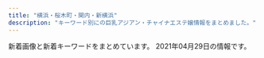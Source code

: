 ```yaml
---
title: "横浜・桜木町・関内・新横浜"
description: "キーワード別にの巨乳アジアン・チャイナエステ嬢情報をまとめました。"
---
```


新着画像と新着キーワードをまとめています。
2021年04月29日の情報です。

<DmmAffiliateIns />
<KeywordTable
  shops={
    [
    {
        "station": "JR\u6a2a\u6d5c\u99c5\u5317\u897f\u53e3",
        "img_links": [
            "http://www.kangobijo.esturl.com/images/top.png",
            "http://www.kangobijo.esturl.com/images/line.jpg",
            "http://www.kangobijo.esturl.com/images/mobile.png",
            "http://www.kangobijo.esturl.com/files/004.jpg",
            "http://www.kangobijo.esturl.com/images/information.png",
            "http://www.kangobijo.esturl.com/images/link_line.png",
            "http://www.kangobijo.esturl.com/images/girl-z1.jpg",
            "http://www.kangobijo.esturl.com/files/003.jpg",
            "http://www.kangobijo.esturl.com/files/004-02.jpg",
            "http://www.kangobijo.esturl.com/images/shop/shop02.jpg",
            "http://www.kangobijo.esturl.com/images/top_sche.png",
            "http://www.kangobijo.esturl.com/images/girl-z2.jpg",
            "http://www.kangobijo.esturl.com/images/shop/shop01.jpg",
            "http://www.kangobijo.esturl.com/files/003-02.jpg",
            "http://www.kangobijo.esturl.com/files/001.jpg",
            "http://www.kangobijo.esturl.com/files/002.jpg",
            "http://www.kangobijo.esturl.com/files/001-02.jpg",
            "http://www.kangobijo.esturl.com/images/shop/shop03.jpg",
            "http://www.kangobijo.esturl.com/images/bj3.png",
            "http://www.kangobijo.esturl.com/images/staff_line.png",
            "http://www.kangobijo.esturl.com/images/shop/shop04.jpg",
            "http://www.kangobijo.esturl.com/files/002-02.jpg"
        ],
        "keywords": {
            "88": 1,
            "C": 1,
            "87": 3,
            "D": 3
        },
        "name": "\u770b\u8b77\u7f8e\u5973",
        "url": "http://www.kangobijo.esturl.com/"
    },
    {
        "name": "\u3046\u3055\u304e",
        "img_links": [
            "http://usagi-jp.xyz/uploads/210417/1-21041G01546143.png",
            "http://usagi-jp.xyz/uploads/210417/1-21041G01620410.png",
            "http://usagi-jp.xyz/style/images/girl-z2.jpg",
            "http://usagi-jp.xyz/style/images/bj3.png",
            "http://usagi-jp.xyz/style/images/top.png",
            "http://usagi-jp.xyz/html/dianna_jing/images/room5.jpg",
            "http://usagi-jp.xyz/style/images/room2.jpg",
            "http://usagi-jp.xyz/uploads/210417/1-21041G01639220.png",
            "http://usagi-jp.xyz/uploads/210417/1-21041G01A2410.png",
            "http://usagi-jp.xyz/uploads/210417/1-21041G01H6242.png",
            "http://usagi-jp.xyz/uploads/210417/1-21041G01IM34.png",
            "http://usagi-jp.xyz/style/images/girl-z1.jpg",
            "http://usagi-jp.xyz/style/images/room1.jpg",
            "http://usagi-jp.xyz/uploads/210417/1-21041G01F2b1.png",
            "http://usagi-jp.xyz/style/images/mobile.jpg",
            "http://usagi-jp.xyz/uploads/210417/1-21041G01J91T.png",
            "http://usagi-jp.xyz/uploads/210417/1-21041G015333N.png",
            "http://usagi-jp.xyz/style/images/dt.jpg",
            "http://usagi-jp.xyz/style/images/room3.jpg",
            "http://usagi-jp.xyz/style/images/staff_line.png",
            "http://usagi-jp.xyz/style/images/room4.jpg",
            "http://usagi-jp.xyz/style/images/end.jpg"
        ],
        "keywords": {
            "C": 10,
            "86": 2,
            "85": 1,
            "D": 3
        },
        "station": "JR\u6a2a\u6d5c\u99c5\u76f8\u9244\u53e3",
        "url": "http://usagi-jp.xyz/"
    },
    {
        "img_links": [
            "http://aroma-est.xyz/img/topimg1.jpg",
            "http://aroma-est.xyz/img/cg0.jpg",
            "http://aroma-est.xyz/img/r2.jpg",
            "http://aroma-est.xyz/img/cg06.jpg",
            "http://aroma-est.xyz/img/cg05.jpg",
            "http://aroma-est.xyz/img/cg02.jpg",
            "http://aroma-est.xyz/img/cg07.jpg",
            "http://aroma-est.xyz/img/cg01.jpg",
            "http://aroma-est.xyz/img/r3.jpg",
            "http://aroma-est.xyz/img/topimg.jpg",
            "http://aroma-est.xyz/img/r0.jpg",
            "http://aroma-est.xyz/img/cg04.jpg"
        ],
        "station": "JR\u6771\u795e\u5948\u5ddd\u99c5\u897f\u53e3",
        "name": "Sugar \uff5e\u30b7\u30e5\u30ac\u30fc\uff5e",
        "keywords": {},
        "url": "http://aroma-est.xyz/"
    },
    {
        "img_links": [
            "http://haruku.est888.com/static/picture/staff02.jpg",
            "http://haruku.est888.com/static/picture/staff03.jpg",
            "http://haruku.est888.com/static/picture/staff01.jpg"
        ],
        "station": "JR\u6771\u795e\u5948\u5ddd\u99c5\u897f\u53e3",
        "name": "\u6674\u7a7a -\u306f\u308b\u304f-",
        "url": "http://haruku.est888.com/",
        "keywords": {
            "E": 3,
            "88": 3,
            "D": 6,
            "89": 3,
            "91": 3
        }
    },
    {
        "station": "JR\u95a2\u5185\u99c5\u5317\u53e3",
        "keywords": {},
        "name": "\u591c\u685c\uff5e\u3088\u3056\u304f\u3089\uff5e",
        "img_links": [
            "http://e-yozakura.xyz/images/slide1.png",
            "http://e-yozakura.xyz/images/g5.jpg",
            "http://e-yozakura.xyz/images/news01.png",
            "http://e-yozakura.xyz/images/r4.jpg",
            "http://e-yozakura.xyz/images/bj_03.jpg",
            "http://e-yozakura.xyz/images/g8.jpg",
            "http://e-yozakura.xyz/images/r7.jpg",
            "http://e-yozakura.xyz/images/r6.jpg",
            "http://e-yozakura.xyz/images/yuka.jpg",
            "http://e-yozakura.xyz/images/g2.jpg",
            "http://e-yozakura.xyz/images/t.jpg",
            "http://e-yozakura.xyz/images/r1.jpg",
            "http://e-yozakura.xyz/images/hua.jpg",
            "http://e-yozakura.xyz/images/12.jpg",
            "http://e-yozakura.xyz/images/mobile.png",
            "http://e-yozakura.xyz/images/r8.jpg",
            "http://e-yozakura.xyz/images/htm.jpg",
            "http://e-yozakura.xyz/images/bj_01.jpg",
            "http://e-yozakura.xyz/images/g0.jpg",
            "http://e-yozakura.xyz/images/g9.jpg",
            "http://e-yozakura.xyz/images/sa.jpg",
            "http://e-yozakura.xyz/images/r2.jpg",
            "http://e-yozakura.xyz/images/slide3.png",
            "http://e-yozakura.xyz/images/news03.png",
            "http://e-yozakura.xyz/images/ai.jpg",
            "http://e-yozakura.xyz/images/r3.jpg",
            "http://e-yozakura.xyz/images/r5.jpg",
            "http://e-yozakura.xyz/images/hh.jpg",
            "http://e-yozakura.xyz/images/yuk.jpg",
            "http://e-yozakura.xyz/images/m1.jpg",
            "http://e-yozakura.xyz/images/g4.jpg",
            "http://e-yozakura.xyz/images/ll.jpg",
            "http://e-yozakura.xyz/images/g1.jpg",
            "http://e-yozakura.xyz/images/slide2.png",
            "http://e-yozakura.xyz/images/tite-staff.jpg",
            "http://e-yozakura.xyz/images/top.jpg"
        ],
        "url": "http://e-yozakura.xyz/"
    },
    {
        "url": "http://xn--vckg5a5c7c8c1czd.xyz/",
        "station": "\u30bb\u30f3\u30bf\u30fc\u5317\u99c5",
        "name": "\u30a2\u30ed\u30de\u30db\u30fc\u30e0",
        "keywords": {},
        "img_links": [
            "http://xn--vckg5a5c7c8c1czd.xyz/img/a3.jpg",
            "http://xn--vckg5a5c7c8c1czd.xyz/img/a5.jpg",
            "http://xn--vckg5a5c7c8c1czd.xyz/img/cg03.png",
            "http://xn--vckg5a5c7c8c1czd.xyz/img/tel.png",
            "http://xn--vckg5a5c7c8c1czd.xyz/img/a2.jpg",
            "http://xn--vckg5a5c7c8c1czd.xyz/img/top01.png",
            "http://xn--vckg5a5c7c8c1czd.xyz/img/no.png",
            "http://xn--vckg5a5c7c8c1czd.xyz/img/cg07.png",
            "http://xn--vckg5a5c7c8c1czd.xyz/img/nav-006.png",
            "http://xn--vckg5a5c7c8c1czd.xyz/img/nav-004.png",
            "http://xn--vckg5a5c7c8c1czd.xyz/img/nav-001.png",
            "http://xn--vckg5a5c7c8c1czd.xyz/img/cg02.png",
            "http://xn--vckg5a5c7c8c1czd.xyz/img/cg05.png",
            "http://xn--vckg5a5c7c8c1czd.xyz/img/cg01.png",
            "http://xn--vckg5a5c7c8c1czd.xyz/img/cg06.png",
            "http://xn--vckg5a5c7c8c1czd.xyz/img/a6.jpg",
            "http://xn--vckg5a5c7c8c1czd.xyz/img/a1.jpg",
            "http://xn--vckg5a5c7c8c1czd.xyz/img/cg10.png",
            "http://xn--vckg5a5c7c8c1czd.xyz/img/nav-005.png",
            "http://xn--vckg5a5c7c8c1czd.xyz/img/nav-002.png",
            "http://xn--vckg5a5c7c8c1czd.xyz/img/a4.jpg",
            "http://xn--vckg5a5c7c8c1czd.xyz/img/nav-003.png"
        ]
    },
    {
        "url": "http://www.rakuraku.esjoho.com/",
        "keywords": {
            "C": 24,
            "D": 4,
            "87": 8,
            "86": 8
        },
        "img_links": [
            "http://www.rakuraku.esjoho.com/images/line.png",
            "http://www.rakuraku.esjoho.com/files/004-02.jpg",
            "http://www.rakuraku.esjoho.com/files/001.jpg",
            "http://www.rakuraku.esjoho.com/files/002-02.jpg",
            "http://www.rakuraku.esjoho.com/images/r3.jpg",
            "http://www.rakuraku.esjoho.com/images/mobile.jpg",
            "http://www.rakuraku.esjoho.com/files/004-03.jpg",
            "http://www.rakuraku.esjoho.com/files/003-03.jpg",
            "http://www.rakuraku.esjoho.com/files/003-02.jpg",
            "http://www.rakuraku.esjoho.com/files/001-02.jpg",
            "http://www.rakuraku.esjoho.com/files/004.jpg",
            "http://www.rakuraku.esjoho.com/files/002.jpg",
            "http://www.rakuraku.esjoho.com/files/001-03.jpg",
            "http://www.rakuraku.esjoho.com/files/003.jpg",
            "http://www.rakuraku.esjoho.com/files/002-03.jpg"
        ],
        "station": "\u6771\u767d\u697d\u99c5",
        "name": "\u697d\u697d"
    },
    {
        "station": "JR\u95a2\u5185\u99c5\u5317\u53e3",
        "keywords": {},
        "img_links": [
            "http://re-lax.work/images/int2.jpg",
            "http://re-lax.work/images/tg.jpg",
            "http://re-lax.work/images/sys3.jpg",
            "http://re-lax.work/staff/haruka.jpg",
            "http://re-lax.work/staff/yuki.jpg",
            "http://re-lax.work/images/int1.jpg",
            "http://re-lax.work/images/time.jpg",
            "http://re-lax.work/img/yuki1.jpg",
            "http://re-lax.work/images/menu/interior.png",
            "http://re-lax.work/images/news.jpg",
            "http://re-lax.work/images/staff_t.jpg",
            "http://re-lax.work/img/haruka1.jpg",
            "http://re-lax.work/images/sys2.jpg",
            "http://re-lax.work/images/sys1.jpg",
            "http://re-lax.work/images/menu/staff.png",
            "http://re-lax.work/images/up.jpg",
            "http://re-lax.work/images/menu/top.png",
            "http://re-lax.work/img/rara1.jpg",
            "http://re-lax.work/images/interior_t.jpg",
            "http://re-lax.work/images/tel.png",
            "http://re-lax.work/images/rec.jpg",
            "http://re-lax.work/staff/rara.jpg"
        ],
        "name": "\u30b3\u30b3\u30ca\u30c3\u30c4",
        "url": "http://re-lax.work/"
    },
    {
        "keywords": {},
        "img_links": [
            "http://diamond.esute.tokyo/images/bar-interior.png",
            "http://diamond.esute.tokyo/images/c-staff.png",
            "http://diamond.esute.tokyo/images/b-tel.png",
            "http://diamond.esute.tokyo/images/c-top.png",
            "http://diamond.esute.tokyo/staff/s-yumi.jpg",
            "http://diamond.esute.tokyo/images/bar-cam.png",
            "http://diamond.esute.tokyo/images/cam20210413.png",
            "http://diamond.esute.tokyo/images/footer.png",
            "http://diamond.esute.tokyo/images/pic11.jpg",
            "http://diamond.esute.tokyo/staff/s-mari.jpg",
            "http://diamond.esute.tokyo/staff/s-sora.jpg",
            "http://diamond.esute.tokyo/images/bar-staff.png",
            "http://diamond.esute.tokyo/images/pic2.jpg",
            "http://diamond.esute.tokyo/images/bar-pickup.png",
            "http://diamond.esute.tokyo/images/bill.png",
            "http://diamond.esute.tokyo/images/c-interior.png",
            "http://diamond.esute.tokyo/images/pic-akasuri2021.png"
        ],
        "url": "http://diamond.esute.tokyo/",
        "station": "JR\u95a2\u5185\u99c5\u5357\u53e3",
        "name": "\u30c0\u30a4\u30e4"
    },
    {
        "url": "http://sh-riraku31.xyz/",
        "img_links": [
            "http://sh-riraku31.xyz/uploads/201005/1-201005162101U5.jpg",
            "http://sh-riraku31.xyz/templets/default/picture/staff01.jpg",
            "http://sh-riraku31.xyz/templets/default/picture/top1.jpg",
            "http://sh-riraku31.xyz/uploads/allimg/180703/1-1PF3111J3201.png",
            "http://sh-riraku31.xyz/templets/default/picture/girl-z2.jpg",
            "http://sh-riraku31.xyz/uploads/201005/1-201005162052635.jpg",
            "http://sh-riraku31.xyz/templets/default/picture/girl-z1.jpg",
            "http://sh-riraku31.xyz/templets/default/picture/top.jpg",
            "http://sh-riraku31.xyz/uploads/201005/1-2010051J55CA.jpg",
            "http://sh-riraku31.xyz/uploads/201005/1-2010051J6062Y.jpg",
            "http://sh-riraku31.xyz/uploads/201005/1-2010051621224F.jpg",
            "http://sh-riraku31.xyz/uploads/allimg/180629/1-1P629115504250.png",
            "http://sh-riraku31.xyz/templets/default/picture/s_news.jpg",
            "http://sh-riraku31.xyz/uploads/201005/1-201005162114248.jpg",
            "http://sh-riraku31.xyz/uploads/201005/1-20100516201cK.jpg",
            "http://sh-riraku31.xyz/uploads/201005/1-201005162010396.jpg"
        ],
        "station": "JR\u6a2a\u6d5c\u99c5\u5317\u897f\u53e3",
        "keywords": {
            "D": 3,
            "84": 1,
            "C": 11,
            "85": 2,
            "86": 1
        },
        "name": "\u30c1\u30a7\u30ea\u30fc"
    },
    {
        "name": "Anna -\u30a2\u30f3\u30ca-",
        "url": "https://anna.jpn.mn/",
        "keywords": {
            "E": 3,
            "84": 22,
            "D": 3,
            "83": 11,
            "87": 11,
            "85": 22
        },
        "img_links": [
            "https://assets.jp-navi.info/images/images/es-thumbnail.png",
            "https://anna.jpn.mn/photos/17/8147/202104/2021042908073682.jpg",
            "https://anna.jpn.mn/themes/anna.jpn.mn/template/assets/images/side02.png",
            "http://anna2.a5.jpn.vin/upload/sites/7/2021/04/2021042908060344.jpg",
            "https://anna.jpn.mn/themes/anna.jpn.mn/template/assets/images/side03.png",
            "https://anna.jpn.mn/photos/17/8147/202104/21042g12tj040.png",
            "https://anna.jpn.mn/photos/17/8147/202104/21042g231125310.jpeg",
            "https://anna.jpn.mn/photos/17/8147/202104/21042619110n296.png",
            "https://anna.jpn.mn/photos/17/8147/202104/2021042908072054.jpg",
            "https://anna.jpn.mn/photos/17/8147/202104/2104291u1201324.jpeg",
            "https://anna.jpn.mn/photos/17/8147/202104/202104290807040.jpg",
            "https://file.jp-navi.info/17/8147/202104/2021042908073682.jpg",
            "https://file.jp-navi.info/17/8147/202104/2021042908063061.jpg",
            "https://anna.jpn.mn/photos/17/8147/202104/21042g2312553d.jpeg",
            "https://anna.jpn.mn/photos/17/8147/202104/21042g231313638.jpeg",
            "https://anna.jpn.mn/photos/17/8147/202104/2021042908060344.jpg",
            "https://anna.jpn.mn/photos/17/8147/202104/2021042908063061.jpg",
            "https://anna.jpn.mn/photos/17/8147/202104/21042619105cc2.png",
            "https://anna.jpn.mn/themes/anna.jpn.mn/template/assets/images/side01.png",
            "https://anna.jpn.mn/photos/17/8147/202104/2104291u1063c7.png",
            "https://file.jp-navi.info/17/8147/202104/2021042908060344.jpg",
            "https://file.jp-navi.info/17/8147/202104/202104290807040.jpg",
            "https://file.jp-navi.info/17/8147/202104/2021042908064768.jpg",
            "https://anna.jpn.mn/photos/17/8147/202104/2104261910441202.png",
            "https://file.jp-navi.info/17/8147/202104/2021042908072054.jpg",
            "https://anna.jpn.mn/photos/17/8147/202104/2021042908064768.jpg",
            "https://anna.jpn.mn/photos/17/8147/202104/21042g2311a2g.jpeg",
            "http://anna2.a5.jpn.vin/upload/sites/7/2021/04/2021042908063061.jpg"
        ],
        "station": "JR\u6771\u795e\u5948\u5ddd\u99c5\u897f\u53e3"
    },
    {
        "keywords": {
            "87": 22,
            "D": 28,
            "86": 6
        },
        "img_links": [
            "http://www.sunflower-kannai.com/files/011.jpg",
            "http://www.sunflower-kannai.com/images/slider02.jpg",
            "http://www.sunflower-kannai.com/files/035.jpg",
            "http://www.sunflower-kannai.com/files/020-02.jpg",
            "http://www.sunflower-kannai.com/images/news.jpg",
            "http://www.sunflower-kannai.com/images/slider07.jpg",
            "http://www.sunflower-kannai.com/images/sys2.jpg",
            "http://www.sunflower-kannai.com/images/staffback.jpg",
            "http://www.sunflower-kannai.com/images/faq_t.jpg",
            "http://www.sunflower-kannai.com/files/004-02.jpg",
            "http://www.sunflower-kannai.com/images/slider04.jpg",
            "http://www.sunflower-kannai.com/images/slider09.jpg",
            "http://www.sunflower-kannai.com/files/020.jpg",
            "http://www.sunflower-kannai.com/files/022.jpg",
            "http://www.sunflower-kannai.com/images/tre.jpg",
            "http://www.sunflower-kannai.com/images/sys4.jpg",
            "http://www.sunflower-kannai.com/files/014-02.jpg",
            "http://www.sunflower-kannai.com/images/sys1.jpg",
            "http://www.sunflower-kannai.com/images/slider05.jpg",
            "http://www.sunflower-kannai.com/files/023-02.jpg",
            "http://www.sunflower-kannai.com/images/ac1.jpg",
            "http://www.sunflower-kannai.com/files/003-02.jpg",
            "http://www.sunflower-kannai.com/images/sys3.jpg",
            "http://www.sunflower-kannai.com/images/slider03.jpg",
            "http://www.sunflower-kannai.com/images/info.jpg",
            "http://www.sunflower-kannai.com/files/004.jpg",
            "http://www.sunflower-kannai.com/files/033.jpg",
            "http://www.sunflower-kannai.com/files/013.jpg",
            "http://www.sunflower-kannai.com/files/014.jpg",
            "http://www.sunflower-kannai.com/files/034-02.jpg",
            "http://www.sunflower-kannai.com/images/int2.jpg",
            "http://www.sunflower-kannai.com/files/023.jpg",
            "http://www.sunflower-kannai.com/files/035-02.jpg",
            "http://www.sunflower-kannai.com/images/interior_t.jpg",
            "http://www.sunflower-kannai.com/images/int3.jpg",
            "http://www.sunflower-kannai.com/images/faq.jpg",
            "http://www.sunflower-kannai.com/files/003.jpg",
            "http://www.sunflower-kannai.com/images/staff_t.jpg",
            "http://www.sunflower-kannai.com/files/028-02.jpg",
            "http://www.sunflower-kannai.com/files/006.jpg",
            "http://www.sunflower-kannai.com/images/slider01.jpg",
            "http://www.sunflower-kannai.com/images/slider06.jpg",
            "http://www.sunflower-kannai.com/files/028.jpg",
            "http://www.sunflower-kannai.com/images/slider08.jpg",
            "http://www.sunflower-kannai.com/images/head.jpg",
            "http://www.sunflower-kannai.com/files/033-02.jpg",
            "http://www.sunflower-kannai.com/files/026.jpg",
            "http://www.sunflower-kannai.com/images/ta.jpg",
            "http://www.sunflower-kannai.com/files/026-02.jpg",
            "http://www.sunflower-kannai.com/files/022-02.jpg",
            "http://www.sunflower-kannai.com/files/006-02.jpg",
            "http://www.sunflower-kannai.com/images/int1.jpg",
            "http://www.sunflower-kannai.com/files/011-02.jpg",
            "http://www.sunflower-kannai.com/files/013-02.jpg",
            "http://www.sunflower-kannai.com/files/034.jpg"
        ],
        "station": "JR\u95a2\u5185\u99c5\u5317\u53e3",
        "url": "http://www.sunflower-kannai.com/",
        "name": "Sunflower\uff5e\u30b5\u30f3\u30d5\u30e9\u30ef\u30fc\uff5e"
    },
    {
        "station": "JR\u6771\u795e\u5948\u5ddd\u99c5\u897f\u53e3",
        "name": "Hi Baby\uff5e\u30cf\u30a4\u30d9\u30a4\u30d3\u30fc",
        "keywords": {
            "D": 28,
            "86": 4,
            "87": 24
        },
        "url": "http://www.dokidoki.iesjp.com/",
        "img_links": [
            "http://www.dokidoki.iesjp.com/photo_news/upimg/63959606d4783b9bf8_0.jpg",
            "http://www.dokidoki.iesjp.com/files/007.jpg",
            "http://www.dokidoki.iesjp.com/files/005.jpg",
            "http://www.dokidoki.iesjp.com/files/008.jpg",
            "http://www.dokidoki.iesjp.com/files/003.jpg",
            "http://www.dokidoki.iesjp.com/photo_news/upimg/68060605c314e584d7_0.jpg",
            "http://www.dokidoki.iesjp.com/files/006.jpg",
            "http://www.dokidoki.iesjp.com/photo_news/upimg/33692608645fdad7ca_0.jpg",
            "http://www.dokidoki.iesjp.com/files/002.jpg",
            "http://www.dokidoki.iesjp.com/files/001.jpg"
        ]
    },
    {
        "name": "COCO5",
        "url": "http://coco5.rankuens.com/",
        "img_links": [
            "http://coco5.rankuens.com/css/nav/nav-004.png",
            "http://coco5.rankuens.com/css/nav/nav-003.png",
            "http://coco5.rankuens.com/css/nav/nav-002.png",
            "http://coco5.rankuens.com/css/tel.png",
            "http://coco5.rankuens.com/css/staff/staff03.jpg",
            "http://coco5.rankuens.com/css/nav/nav-001.png",
            "http://coco5.rankuens.com/css/staff/staff02.jpg",
            "http://coco5.rankuens.com/css/nav/nav-006.png",
            "http://coco5.rankuens.com/css/nav/nav-005.png",
            "http://coco5.rankuens.com/css/c03.png",
            "http://coco5.rankuens.com/css/staff/staff01.jpg",
            "http://coco5.rankuens.com/css/topbottom.png"
        ],
        "keywords": {
            "90": 1,
            "89": 2,
            "D": 3
        },
        "station": "JR\u65b0\u6a2a\u6d5c\u99c5\u5317\u53e3"
    },
    {
        "keywords": {
            "86": 6,
            "84": 3,
            "85": 6,
            "83": 3
        },
        "station": "JR\u95a2\u5185\u99c5\u5357\u53e3",
        "url": "http://pink.msa.jp/",
        "img_links": [
            "http://pink.msa.jp/layer/images/top/top_04.jpg",
            "http://pink.msa.jp/layer/images/top/top_01.jpg",
            "http://pink.msa.jp/layer/images/top/top_02.jpg",
            "http://pink.msa.jp/images/staff_07.jpg",
            "http://pink.msa.jp/images/staff_08.jpg",
            "http://pink.msa.jp/images/staff_bj4.png",
            "http://pink.msa.jp/images/ser4.jpg",
            "http://pink.msa.jp/layer/images/top/top_06.jpg",
            "http://pink.msa.jp/layer/images/top/top_08.png",
            "http://pink.msa.jp/images/ser3.jpg",
            "http://pink.msa.jp/images/staff_02.jpg",
            "http://pink.msa.jp/layer/images/top.jpg",
            "http://pink.msa.jp/layer/images/top/top_03.jpg",
            "http://pink.msa.jp/images/staff_04.jpg",
            "http://pink.msa.jp/images/ser1.jpg",
            "http://pink.msa.jp/images/staff_bj1.png",
            "http://pink.msa.jp/images/staff_06.jpg",
            "http://pink.msa.jp/images/s_info.png",
            "http://pink.msa.jp/images/top2.jpg",
            "http://pink.msa.jp/images/ser2.jpg",
            "http://pink.msa.jp/images/staff_03.jpg",
            "http://pink.msa.jp/layer/images/top/top_05.jpg",
            "http://pink.msa.jp/images/s_service.png",
            "http://pink.msa.jp/images/wenzi-staff.png",
            "http://pink.msa.jp/images/top1.jpg",
            "http://pink.msa.jp/images/info.png",
            "http://pink.msa.jp/images/1.jpg"
        ],
        "name": "\u30d4\u30f3\u30af"
    },
    {
        "name": "Venus",
        "url": "http://es-kannai.link",
        "img_links": [
            "http://es-kannai.link/wp-content/uploads/2021/04/IMG_5651-400x600.jpg",
            "http://es-kannai.link/wp-content/uploads/2016/12/vvvv.png",
            "http://es-kannai.link/wp-content/themes/template-salon2/images/main-img.jpg",
            "http://es-kannai.link/wp-content/uploads/2016/12/vvv.png",
            "http://es-kannai.link/wp-content/uploads/2021/04/IMG_5651-250x376.jpg",
            "http://es-kannai.link/wp-content/uploads/2021/04/IMG_5653-400x600.jpg",
            "http://es-kannai.link/wp-content/uploads/2021/04/IMG_5650-250x376.jpg",
            "http://es-kannai.link/wp-content/uploads/2021/04/IMG_5652-250x376.jpg",
            "http://es-kannai.link/wp-content/themes/template-salon2/images/campaign-bnr.png",
            "http://es-kannai.link/wp-content/uploads/2016/12/dd.png",
            "http://es-kannai.link/wp-content/uploads/2021/04/IMG_5653-250x376.jpg",
            "http://es-kannai.link/wp-content/uploads/2021/04/IMG_5652-400x600.jpg",
            "http://es-kannai.link/wp-content/uploads/2021/04/IMG_5649-400x600.jpg",
            "http://es-kannai.link/wp-content/uploads/2021/04/IMG_5652.jpg",
            "http://es-kannai.link/wp-content/uploads/2021/04/IMG_5649-250x376.jpg",
            "http://es-kannai.link/wp-content/uploads/2016/12/d.png",
            "http://es-kannai.link/wp-content/uploads/2016/12/vv.jpg",
            "http://es-kannai.link/wp-content/themes/template-salon2/images/info.png",
            "http://es-kannai.link/wp-content/themes/template-salon2/images/newface-ttl.jpg",
            "http://es-kannai.link/wp-content/uploads/2016/12/aa.jpg",
            "http://es-kannai.link/wp-content/uploads/2021/04/IMG_5653.jpg",
            "http://es-kannai.link/wp-content/uploads/2016/12/a.jpg",
            "http://es-kannai.link/wp-content/themes/template-salon2/images/news-ttl.jpg",
            "http://es-kannai.link/wp-content/uploads/2016/12/aaaa.jpg",
            "http://es-kannai.link/wp-content/uploads/2016/12/aaa.jpg",
            "http://es-kannai.link/wp-content/uploads/2021/04/IMG_5650.jpg",
            "http://es-kannai.link/wp-content/themes/template-salon2/images/m-info.png",
            "http://cdn.dino-es.com/images/logo/200x40DinoEs.png",
            "http://es-kannai.link/wp-content/uploads/2021/04/IMG_5650-400x600.jpg",
            "http://es-kannai.link/wp-content/uploads/2021/04/IMG_5651.jpg",
            "http://es-kannai.link/wp-content/uploads/2016/12/v.jpg",
            "http://es-kannai.link/wp-content/uploads/2021/04/IMG_5649.jpg"
        ],
        "station": "JR\u95a2\u5185\u99c5\u5357\u53e3",
        "keywords": {}
    },
    {
        "keywords": {},
        "url": "https://www.shin-taipei-massage.com/",
        "station": "\u685c\u6728\u753a\u99c5\u53572\u756a\u51fa\u53e3",
        "name": "\u65b0\u53f0\u5317",
        "img_links": [
            "https://static.parastorage.com/services/linguist-flags/1.480.0/assets/flags/square/JPN.png",
            "https://static.wixstatic.com/media/11062b_62f0356712544a87b392417662c4658df000.jpg",
            "https://static.parastorage.com/services/linguist-flags/1.480.0/assets/flags/square/USA.png",
            "https://static.wixstatic.com/media/c0eb72_20782149934c4a6d85543ab1c66cd198~mv2.png",
            "https://static.wixstatic.com/media/11062b_2042bb7351284f0f982e4787d37415e6f000.jpg",
            "https://static.wixstatic.com/media/c0eb72_8725bcdefd1c4f90850e9178dd71fe41~mv2.png",
            "https://static.wixstatic.com/media/c0eb72_5abd6c30d02b4fdea8659795b145f5bb~mv2.jpg",
            "https://static.wixstatic.com/media/af7a8b002af842f8bab87691c1d8640f.jpg",
            "https://static.wixstatic.com/media/c0eb72_1a119da1d01942b7a33671df6c2b1159~mv2_d_1600_1200_s_2.jpg",
            "https://static.wixstatic.com/media/11062b_4b7c9a8e48334d5aad2fd274fddba3bc~mv2.jpg",
            "https://static.wixstatic.com/media/035244_257ed5e146d64042bf444af357418e18~mv2.jpg",
            "https://static.wixstatic.com/media/c0eb72_40820ead73a84600a3e5fd095c420086~mv2.png",
            "https://static.wixstatic.com/media/11062b_808b40c463104f22943c284c625d31c3f000.jpg",
            "https://static.parastorage.com/services/linguist-flags/1.480.0/assets/flags/square/CHN.png",
            "https://static.wixstatic.com/media/c0eb72_8927f525542049b4a175526f2f5b36a4~mv2.png"
        ]
    },
    {
        "keywords": {
            "86": 1,
            "C": 15,
            "84": 1,
            "E": 2,
            "D": 2,
            "88": 1,
            "87": 1
        },
        "url": "http://iyashi-tenshi.work/",
        "img_links": [
            "http://iyashi-tenshi.work/img/bottom.png",
            "http://iyashi-tenshi.work/i/img/r3.jpg",
            "http://iyashi-tenshi.work/i/img/sta10.jpg",
            "http://iyashi-tenshi.work/img/sta12.jpg",
            "http://iyashi-tenshi.work/img/st10.jpg",
            "http://iyashi-tenshi.work/i/img/acc-5.jpg",
            "http://iyashi-tenshi.work/img/st11.jpg",
            "http://iyashi-tenshi.work/img/IMG_17410.jpg",
            "http://iyashi-tenshi.work/img/head.png",
            "http://iyashi-tenshi.work/i/img/sta13.jpg",
            "http://iyashi-tenshi.work/i/img/acc-4.png",
            "http://iyashi-tenshi.work/i/img/acc-1.jpg",
            "http://iyashi-tenshi.work/i/img/r2.jpg",
            "http://iyashi-tenshi.work/img/mo.png",
            "http://iyashi-tenshi.work/i/img/r1.jpg",
            "http://iyashi-tenshi.work/i/img/sta12.jpg",
            "http://iyashi-tenshi.work/i/img/acc-2.png",
            "http://iyashi-tenshi.work/img/sta11.jpg",
            "http://iyashi-tenshi.work/i/img/r4.jpg",
            "http://iyashi-tenshi.work/img/c1.jpg",
            "http://iyashi-tenshi.work/i/img/sta11.jpg",
            "http://iyashi-tenshi.work/img/IMG_1709.jpg",
            "http://iyashi-tenshi.work/img/st12.jpg",
            "http://iyashi-tenshi.work/i/img/r5.jpg",
            "http://iyashi-tenshi.work/img/sta10.jpg",
            "http://iyashi-tenshi.work/img/st13.jpg",
            "http://iyashi-tenshi.work/img/nos.jpg",
            "http://iyashi-tenshi.work/i/img/acc-3.png",
            "http://iyashi-tenshi.work/img/sta13.jpg",
            "http://iyashi-tenshi.work/i/img/st10.jpg",
            "http://iyashi-tenshi.work/img/IMG_17480.jpg"
        ],
        "station": "JR\u4e2d\u5c71\u99c5\u5317\u53e3",
        "name": "\u7652\u3057\u306e\u5929\u4f7f"
    },
    {
        "name": "\u82b1\u6c34\u6728",
        "img_links": [
            "http://est-hanamizuki.com/images/g13.jpg",
            "http://est-hanamizuki.com/images/m4.jpg",
            "http://est-hanamizuki.com/images/mobile.jpg",
            "http://est-hanamizuki.com/images/info.png",
            "http://est-hanamizuki.com/images/m3.jpg",
            "http://est-hanamizuki.com/images/g3.jpg",
            "http://est-hanamizuki.com/images/m2.jpg",
            "http://est-hanamizuki.com/images/news1.png",
            "http://est-hanamizuki.com/images/g1.jpg",
            "http://est-hanamizuki.com/images/erika.jpg",
            "http://est-hanamizuki.com/images/g33.jpg",
            "http://est-hanamizuki.com/images/g32.jpg",
            "http://est-hanamizuki.com/images/11.png",
            "http://est-hanamizuki.com/images/g2.jpg",
            "http://est-hanamizuki.com/images/r111.jpg",
            "http://est-hanamizuki.com/images/g23.jpg",
            "http://est-hanamizuki.com/images/head.jpg",
            "http://est-hanamizuki.com/images/g12.jpg",
            "http://est-hanamizuki.com/images/m1.jpg",
            "http://est-hanamizuki.com/images/erika2.jpg",
            "http://est-hanamizuki.com/images/zi_staff.png",
            "http://est-hanamizuki.com/images/g22.jpg"
        ],
        "url": "http://est-hanamizuki.com/",
        "keywords": {},
        "station": "JR\u6771\u795e\u5948\u5ddd\u99c5\u897f\u53e3"
    },
    {
        "name": "\u307f\u3055\u304d",
        "url": "http://ciliasa.xyz/",
        "img_links": [
            "http://ciliasa.xyz/uploads/200601/1-200601142K43F.jpg",
            "http://ciliasa.xyz/uploads/200601/1-200601142P4643.jpg",
            "http://ciliasa.xyz/picture/call.png",
            "http://ciliasa.xyz/uploads/200601/1-200601142G5438.jpg",
            "http://ciliasa.xyz/uploads/200601/1-200601142639540.jpg",
            "http://ciliasa.xyz/uploads/210409/1-2104091K441949.jpg",
            "http://ciliasa.xyz/uploads/210428/1-21042PZJ2611.jpg",
            "http://ciliasa.xyz/uploads/210428/1-21042PZI2S2.jpg",
            "http://ciliasa.xyz/picture/m-top004.jpg",
            "http://ciliasa.xyz/uploads/210403/1-21040313321G04.jpg",
            "http://ciliasa.xyz/uploads/200601/1-200601142629454.jpg",
            "http://ciliasa.xyz/picture/m-head01.jpg",
            "http://ciliasa.xyz/picture/m-top003.jpg",
            "http://ciliasa.xyz/picture/foot01.jpg",
            "http://ciliasa.xyz/uploads/210421/1-210421124A3613.jpg",
            "http://ciliasa.xyz/uploads/210421/1-210421124F4292.jpg",
            "http://ciliasa.xyz/uploads/210419/1-210419143Z0E2.jpg",
            "http://ciliasa.xyz/uploads/200601/1-200601142F5435.jpg",
            "http://ciliasa.xyz/uploads/210412/1-210412123IR91.jpg",
            "http://ciliasa.xyz/uploads/210419/1-21041914393I38.jpg",
            "http://ciliasa.xyz/picture/cam-01.jpg",
            "http://ciliasa.xyz/uploads/210412/1-210412105G2462.jpg",
            "http://ciliasa.xyz/uploads/210409/1-2104091K430457.jpg",
            "http://ciliasa.xyz/uploads/210403/1-210403133233553.jpg"
        ],
        "keywords": {
            "C": 2,
            "\u4e73": 2,
            "D": 2,
            "F": 5,
            "88": 1,
            "84": 2,
            "94": 5
        },
        "station": "JR\u6771\u795e\u5948\u5ddd\u99c5\u897f\u53e3"
    },
    {
        "url": "http://www.playa.work/",
        "keywords": {},
        "img_links": [
            "http://www.playa.work/img/yuri1.jpg",
            "http://www.playa.work/images/1.jpg",
            "http://www.playa.work/images/b2.jpg",
            "http://www.playa.work/images/main_footer.jpg",
            "http://www.playa.work/img/rumi1.jpg",
            "http://www.playa.work/images/interior_t.jpg",
            "http://www.playa.work/images/ta.jpg",
            "http://www.playa.work/images/int2.png",
            "http://www.playa.work/img/emi1.jpg",
            "http://www.playa.work/img/risa1.jpg",
            "http://www.playa.work/images/6.jpg",
            "http://www.playa.work/images/staff_t.jpg",
            "http://www.playa.work/images/b3.jpg",
            "http://www.playa.work/images/5.jpg",
            "http://www.playa.work/images/int1.png",
            "http://www.playa.work/images/news.png",
            "http://www.playa.work/images/4.jpg",
            "http://www.playa.work/images/2.jpg",
            "http://www.playa.work/images/b1.jpg",
            "http://www.playa.work/images/head.jpg",
            "http://www.playa.work/images/main_top.jpg",
            "http://www.playa.work/img/koko1.jpg",
            "http://www.playa.work/img/nana1.jpg",
            "http://www.playa.work/images/3.jpg",
            "http://www.playa.work/images/s1.png",
            "http://www.playa.work/images/mobile.jpg"
        ],
        "name": "St.Playa \uff5e\u8056\u30d7\u30e9\u30e4\uff5e",
        "station": "JR\u95a2\u5185\u99c5\u5317\u53e3"
    },
    {
        "name": "\u30e9\u30c3\u30ad\u30fc",
        "keywords": {},
        "img_links": [
            "http://lucky.est-u.com/images/staff_06.jpg",
            "http://lucky.est-u.com/images/index_04.jpg",
            "http://lucky.est-u.com/images/index_05.jpg",
            "http://lucky.est-u.com/images/index_02.jpg",
            "http://lucky.est-u.com/images/index_11.jpg",
            "http://lucky.est-u.com/staff/moe/1.jpg",
            "http://lucky.est-u.com/staff/aya/1.jpg",
            "http://lucky.est-u.com/staff/rio/1.jpg",
            "http://lucky.est-u.com/images/s9.jpg",
            "http://lucky.est-u.com/images/staff_08.jpg",
            "http://lucky.est-u.com/images/s8.jpg",
            "http://lucky.est-u.com/images/index_10.jpg",
            "http://lucky.est-u.com/images/index_06.jpg",
            "http://lucky.est-u.com/images/new_10.jpg",
            "http://lucky.est-u.com/images/new_08.jpg"
        ],
        "url": "http://lucky.est-u.com/",
        "station": "\u9ec4\u91d1\u753a\u99c5"
    },
    {
        "name": "IRIS",
        "url": "http://xn--cckubj6bwie8h7e.net/",
        "keywords": {},
        "img_links": [
            "http://xn--cckubj6bwie8h7e.net/images/cg01.jpg",
            "http://xn--cckubj6bwie8h7e.net/link/menlog.jpg",
            "http://xn--cckubj6bwie8h7e.net/images/cg03.jpg",
            "http://xn--cckubj6bwie8h7e.net/images/clear.png",
            "http://xn--cckubj6bwie8h7e.net/images/footer-r.png",
            "http://xn--cckubj6bwie8h7e.net/images/r3.jpg",
            "http://xn--cckubj6bwie8h7e.net/images/cg04.jpg",
            "http://xn--cckubj6bwie8h7e.net/images/esthe7.jpg",
            "http://xn--cckubj6bwie8h7e.net/images/r2.jpg",
            "http://xn--cckubj6bwie8h7e.net/images/esthe4.jpg",
            "http://xn--cckubj6bwie8h7e.net/images/main1.jpg",
            "http://xn--cckubj6bwie8h7e.net/images/esthe3.jpg",
            "http://xn--cckubj6bwie8h7e.net/images/line.png",
            "http://xn--cckubj6bwie8h7e.net/images/google_plus.png",
            "http://xn--cckubj6bwie8h7e.net/images/main-sp.jpg",
            "http://xn--cckubj6bwie8h7e.net/images/flower.png",
            "http://xn--cckubj6bwie8h7e.net/images/esthe6.jpg",
            "http://xn--cckubj6bwie8h7e.net/images/facebook.png",
            "http://xn--cckubj6bwie8h7e.net/images/r1.jpg",
            "http://xn--cckubj6bwie8h7e.net/images/esthe1.jpg",
            "http://xn--cckubj6bwie8h7e.net/images/footer-l.png",
            "http://xn--cckubj6bwie8h7e.net/images/cg05.jpg",
            "http://xn--cckubj6bwie8h7e.net/images/home.png",
            "http://xn--cckubj6bwie8h7e.net/images/header3.png",
            "http://xn--cckubj6bwie8h7e.net/images/twitter.png",
            "http://xn--cckubj6bwie8h7e.net/images/cg02.jpg",
            "http://xn--cckubj6bwie8h7e.net/images/staff.png",
            "http://xn--cckubj6bwie8h7e.net/images/r4.jpg",
            "http://xn--cckubj6bwie8h7e.net/images/link.png",
            "http://xn--cckubj6bwie8h7e.net/images/esthe2.jpg"
        ],
        "station": "JR\u65b0\u6a2a\u6d5c\u99c58\u756a\u51fa\u53e3"
    },
    {
        "station": "JR\u95a2\u5185\u99c5\u5357\u53e3",
        "name": "Baby Heart \uff5e\u30d9\u30a4\u30d3\u30fc\u30cf\u30fc\u30c8\uff5e",
        "url": "http://babyheart.info/",
        "img_links": [
            "http://babyheart.info/staffPhoto/b20201102132433.jpg",
            "http://babyheart.info/staffPhoto/b20201102165737.jpg",
            "http://babyheart.info/images/slider1/02.jpg",
            "http://babyheart.info/staffPhoto/s20201113143808.jpg",
            "http://babyheart.info/staffPhoto/b20201113143808.jpg",
            "http://babyheart.info/uploadfiles/Image/campaignBabyheartInfo.jpg",
            "http://babyheart.info/staffPhoto/b20210209231643.jpg",
            "http://babyheart.info/staffPhoto/s20201102165304.jpg",
            "http://babyheart.info/staffPhoto/s20201113143406.jpg",
            "http://babyheart.info/js/sliderLine/slide_prev.png",
            "http://babyheart.info/staffPhoto/s20201102195459.jpg",
            "http://babyheart.info/staffPhoto/b20201102165304.jpg",
            "http://babyheart.info/staffPhoto/s20201102132433.jpg",
            "http://babyheart.info/staffPhoto/b20201102195459.jpg",
            "http://babyheart.info/staffPhoto/b20201113143406.jpg",
            "http://babyheart.info/staffPhoto/b20201102210807.jpg",
            "http://babyheart.info/images/returnBtn.png",
            "http://babyheart.info/staffPhoto/s20201102210807.jpg",
            "http://babyheart.info/js/sliderLine/slide_next.png",
            "http://babyheart.info/staffPhoto/s20210427121910.jpg",
            "http://babyheart.info/staffPhoto/s20210209231643.jpg",
            "http://babyheart.info/staffPhoto/s20201102165737.jpg",
            "http://babyheart.info/images/gallery1.jpg",
            "http://babyheart.info/staffPhoto/b20210110172549.jpg",
            "http://babyheart.info/staffPhoto/b20210427121910.jpg",
            "http://babyheart.info/images/mobile.jpg",
            "http://babyheart.info/images/slider1/03.jpg",
            "http://babyheart.info/staffPhoto/s20210110172549.jpg"
        ],
        "keywords": {
            "86": 3,
            "C": 3,
            "80": 1,
            "87": 1,
            "88": 1,
            "E": 1,
            "85": 1,
            "\u30bb\u30af\u30b7\u30fc": 1,
            "99": 1,
            "D": 2,
            "96": 1
        }
    },
    {
        "name": "\u7652\u3057\u306e\u5bb6",
        "keywords": {
            "D": 4,
            "87": 2,
            "86": 2
        },
        "img_links": [
            "http://www.lavender.esjoho.com/sp/images/newsb.jpg",
            "http://www.lavender.esjoho.com/images/head.jpg",
            "http://www.lavender.esjoho.com/files/029.jpg",
            "http://www.lavender.esjoho.com/sp/images/tel.jpg",
            "http://www.lavender.esjoho.com/images/sm.jpg",
            "http://www.lavender.esjoho.com/images/ta.jpg",
            "http://www.lavender.esjoho.com/images/concept.jpg",
            "http://www.lavender.esjoho.com/sp/menu/staff.jpg",
            "http://www.lavender.esjoho.com/sp/images/top.jpg",
            "http://www.lavender.esjoho.com/sp/images/staff_t.jpg",
            "http://www.lavender.esjoho.com/sp/menu/interior.jpg",
            "http://www.lavender.esjoho.com/files/019.jpg",
            "http://www.lavender.esjoho.com/sp/images/time.jpg",
            "http://www.lavender.esjoho.com/sp/menu/top.jpg",
            "http://www.lavender.esjoho.com/sp/images/footer.jpg",
            "http://www.lavender.esjoho.com/images/link_t.png",
            "http://www.lavender.esjoho.com/images/rec2.png",
            "http://www.lavender.esjoho.com/images/rec1.png",
            "http://www.lavender.esjoho.com/images/mobile.jpg",
            "http://www.lavender.esjoho.com/images/line.png",
            "http://www.lavender.esjoho.com/sp/images/news.jpg",
            "http://www.lavender.esjoho.com/images/interior_t.png",
            "http://www.lavender.esjoho.com/images/staff_t.png",
            "http://www.lavender.esjoho.com/images/int2.png",
            "http://www.lavender.esjoho.com/files/045.jpg",
            "http://www.lavender.esjoho.com/images/news.jpg",
            "http://www.lavender.esjoho.com/sp/images/topgirl.jpg",
            "http://www.lavender.esjoho.com/images/sys2.png",
            "http://www.lavender.esjoho.com/sp/images/interior_t.jpg",
            "http://www.lavender.esjoho.com/images/int1.png",
            "http://www.lavender.esjoho.com/images/sys3.png",
            "http://www.lavender.esjoho.com/files/024.jpg",
            "http://www.lavender.esjoho.com/sp/images/head.jpg",
            "http://www.lavender.esjoho.com/sp/images/pc.jpg"
        ],
        "station": "JR\u6771\u795e\u5948\u5ddd\u99c5\u897f\u53e3",
        "url": "http://www.lavender.esjoho.com/"
    },
    {
        "station": "\u65e5\u30ce\u51fa\u753a\u99c5",
        "keywords": {},
        "name": "\u7652\uff5e\u3044\u3084\u3057\uff5e",
        "url": "http://www.est-baby.work/",
        "img_links": [
            "http://www.est-baby.work/img/yuki2.png",
            "http://www.est-baby.work/images/sys3.jpg",
            "http://www.est-baby.work/images/tgirl.jpg",
            "http://www.est-baby.work/images/menu/top.png",
            "http://www.est-baby.work/staff/kaori.jpg",
            "http://www.est-baby.work/images/8.jpg",
            "http://www.est-baby.work/images/interior_t.jpg",
            "http://www.est-baby.work/staff/koko.jpg",
            "http://www.est-baby.work/images/int2.jpg",
            "http://www.est-baby.work/images/3.jpg",
            "http://www.est-baby.work/images/7.jpg",
            "http://www.est-baby.work/images/int1.jpg",
            "http://www.est-baby.work/images/koko_200x40.png",
            "http://www.est-baby.work/img/sizuka1.png",
            "http://www.est-baby.work/images/1.jpg",
            "http://www.est-baby.work/img/nana1.png",
            "http://www.est-baby.work/img/yuki1.png",
            "http://www.est-baby.work/images/sys2.jpg",
            "http://www.est-baby.work/images/head.jpg",
            "http://www.est-baby.work/images/sys1.jpg",
            "http://www.est-baby.work/staff/sizuka.jpg",
            "http://www.est-baby.work/images/staff_t.jpg",
            "http://www.est-baby.work/staff/yuki.jpg",
            "http://www.est-baby.work/images/menu/interior.png",
            "http://www.est-baby.work/img/kaori1.png",
            "http://www.est-baby.work/images/tr.jpg",
            "http://www.est-baby.work/images/sisu.jpg",
            "http://www.est-baby.work/img/koko1.png",
            "http://www.est-baby.work/images/6.jpg",
            "http://www.est-baby.work/images/menu/staff.png",
            "http://www.est-baby.work/images/news.jpg",
            "http://www.est-baby.work/staff/nana.jpg",
            "http://www.est-baby.work/images/sys4.jpg"
        ]
    },
    {
        "img_links": [
            "http://iyasibest.com/staffPhoto/b20200228201258.jpg",
            "http://iyasibest.com/images/store/o10.jpg",
            "http://iyasibest.com/staffPhoto/b20200531120750.jpg",
            "http://iyasibest.com/images/store/o04.jpg",
            "http://iyasibest.com/images/store/o01.jpg",
            "http://iyasibest.com/staffPhoto/b20201102190836.jpg",
            "http://iyasibest.com/images/returnBtn.png",
            "http://iyasibest.com/images/store/01.jpg",
            "http://iyasibest.com/images/store/o08.jpg",
            "http://iyasibest.com/images/store/o07.jpg",
            "http://iyasibest.com/images/store/o03.jpg",
            "http://iyasibest.com/images/store/o05.jpg",
            "http://iyasibest.com/staffPhoto/b20210426172430.jpg",
            "http://iyasibest.com/images/store/03.jpg",
            "http://iyasibest.com/staffPhoto/b20200402041705.jpg",
            "http://iyasibest.com/images/store/o02.jpg",
            "http://iyasibest.com/images/store/o11.jpg",
            "http://iyasibest.com/staffPhoto/b20200911161049.jpg",
            "http://iyasibest.com/images/store/o06.jpg",
            "http://iyasibest.com/uploadfiles/images/campaignIyasibestCom2.png",
            "http://iyasibest.com/staffPhoto/b20210121203305.jpg",
            "http://iyasibest.com/images/store/02.jpg",
            "http://iyasibest.com/staffPhoto/b20200310001745.jpg",
            "http://iyasibest.com/staffPhoto/b20200306221420.jpg",
            "http://iyasibest.com/images/store/o09.jpg",
            "http://iyasibest.com/staffPhoto/b20210209224424.jpg",
            "http://iyasibest.com/uploadfiles/images/campaignIyasibestCom1.png",
            "http://iyasibest.com/staffPhoto/b20200711165223.jpg"
        ],
        "station": "JR\u95a2\u5185\u99c5\u5357\u53e3",
        "name": "\u7652\u3057\u30d9\u30b9\u30c8",
        "keywords": {
            "88": 2,
            "82": 1,
            "98": 1,
            "86": 2,
            "E": 1,
            "C": 5,
            "D": 2,
            "85": 2,
            "\u30bb\u30af\u30b7\u30fc": 4,
            "97": 1,
            "87": 1
        },
        "url": "http://iyasibest.com/"
    },
    {
        "url": "http://koukoku.xyz/come/",
        "station": "JR\u65b0\u6a2a\u6d5c\u99c5\u5317\u53e3",
        "name": "Come Baby",
        "keywords": {
            "D": 1,
            "E": 1,
            "85": 1,
            "88": 1,
            "90": 1,
            "C": 1
        },
        "img_links": [
            "http://koukoku.xyz/come/css/nav/nav-006.jpg",
            "http://koukoku.xyz/come/css/nav/nav-005.jpg",
            "http://koukoku.xyz/come/css/top02.jpg",
            "http://koukoku.xyz/come/css/staff/staff01.png",
            "http://koukoku.xyz/come/css/staff/staff02.png",
            "http://koukoku.xyz/come/css/c01.png",
            "http://koukoku.xyz/come/css/staff/staff02-a.png",
            "http://koukoku.xyz/come/css/osusume001.png",
            "http://koukoku.xyz/come/css/nav/nav-002.jpg",
            "http://koukoku.xyz/come/css/staff/staff03-a.png",
            "http://koukoku.xyz/come/css/nav/nav-004.jpg",
            "http://koukoku.xyz/come/css/head.jpg",
            "http://koukoku.xyz/come/css/nav/nav-003.jpg",
            "http://koukoku.xyz/come/css/nav/nav-001.jpg",
            "http://koukoku.xyz/come/css/top03.png",
            "http://koukoku.xyz/come/css/staff/staff03.png",
            "http://koukoku.xyz/come/css/staff/staff01-a.png"
        ]
    },
    {
        "img_links": [
            "http://r-relax.info/girl/04a.jpg",
            "http://r-relax.info/images/staff_09.jpg",
            "http://r-relax.info/images/info.jpg",
            "http://r-relax.info/girl/03.jpg",
            "http://r-relax.info/images/index_01.jpg",
            "http://r-relax.info/images/r01.jpg",
            "http://r-relax.info/images/index_04.jpg",
            "http://r-relax.info/images/index_18.jpg",
            "http://r-relax.info/images/rec_09.jpg",
            "http://r-relax.info/images/index_05.jpg",
            "http://r-relax.info/girl/09.jpg",
            "http://r-relax.info/images/r06.jpg",
            "http://r-relax.info/images/index_03.jpg",
            "http://r-relax.info/images/r02.jpg",
            "http://r-relax.info/images/index_02.jpg",
            "http://r-relax.info/girl/05.jpg",
            "http://r-relax.info/images/rec.jpg",
            "http://r-relax.info/girl/05a.jpg",
            "http://r-relax.info/images/index_06.jpg",
            "http://r-relax.info/girl/02a.jpg",
            "http://r-relax.info/girl/00.jpg",
            "http://r-relax.info/girl/03a.jpg",
            "http://r-relax.info/girl/04.jpg",
            "http://r-relax.info/images/info_09.jpg",
            "http://r-relax.info/images/sub_12.jpg",
            "http://r-relax.info/images/index_17.jpg",
            "http://r-relax.info/images/r05.jpg",
            "http://r-relax.info/images/index_13.jpg",
            "http://r-relax.info/images/sys_09.jpg",
            "http://r-relax.info/girl/01a.jpg",
            "http://r-relax.info/images/r03.jpg",
            "http://r-relax.info/images/index_12.jpg",
            "http://r-relax.info/girl/02.jpg",
            "http://r-relax.info/images/index_07.jpg",
            "http://r-relax.info/girl/01.jpg",
            "http://r-relax.info/images/r04.jpg"
        ],
        "url": "http://r-relax.info/",
        "name": "\u30de\u30a4\u30de\u30ea\u30e4",
        "keywords": {},
        "station": "JR\u65b0\u6a2a\u6d5c\u99c5"
    },
    {
        "img_links": [
            "http://www.aoitori.mesthe.com/images/girl-z1.jpg",
            "http://www.aoitori.mesthe.com/images/shop/shop01.jpg",
            "http://www.aoitori.mesthe.com/images/mobile.png",
            "http://www.aoitori.mesthe.com/images/girl-z2.jpg",
            "http://www.aoitori.mesthe.com/images/shop/shop03.jpg",
            "http://www.aoitori.mesthe.com/files/003.jpg",
            "http://www.aoitori.mesthe.com/files/003-02.jpg",
            "http://www.aoitori.mesthe.com/images/shop/shop02.jpg",
            "http://www.aoitori.mesthe.com/images/staff_line.png",
            "http://www.aoitori.mesthe.com/images/bj3.png",
            "http://www.aoitori.mesthe.com/images/top_sche.png",
            "http://www.aoitori.mesthe.com/files/005-02.jpg",
            "http://www.aoitori.mesthe.com/files/002-02.jpg",
            "http://www.aoitori.mesthe.com/images/top.png",
            "http://www.aoitori.mesthe.com/images/tit-infor.png",
            "http://www.aoitori.mesthe.com/files/006-02.jpg",
            "http://www.aoitori.mesthe.com/files/007-02.jpg",
            "http://www.aoitori.mesthe.com/files/005.jpg",
            "http://www.aoitori.mesthe.com/files/002.jpg",
            "http://www.aoitori.mesthe.com/images/shop/shop04.jpg",
            "http://www.aoitori.mesthe.com/files/007.jpg",
            "http://www.aoitori.mesthe.com/files/006.jpg",
            "http://www.aoitori.mesthe.com/images/link_line.png",
            "http://www.aoitori.mesthe.com/images/infor.png"
        ],
        "name": "\u78a7\u3044\u9ce5",
        "keywords": {
            "88": 2,
            "D": 4,
            "86": 2,
            "87": 1
        },
        "station": "JR\u95a2\u5185\u99c5\u5317\u53e3",
        "url": "http://www.aoitori.mesthe.com/"
    },
    {
        "keywords": {
            "D": 48,
            "86": 8,
            "88": 8,
            "87": 32
        },
        "name": "\u9999\u9999 -\u30b7\u30e3\u30f3\u30b7\u30e3\u30f3-",
        "url": "http://www.shanshan.mensest.com/",
        "img_links": [
            "http://www.shanshan.mensest.com/images/s_message.png",
            "http://www.shanshan.mensest.com/images/m2.jpg",
            "http://www.shanshan.mensest.com/images/m4.jpg",
            "http://www.shanshan.mensest.com/files/004.jpg",
            "http://www.shanshan.mensest.com/files/003.jpg",
            "http://www.shanshan.mensest.com/images/m6.jpg",
            "http://www.shanshan.mensest.com/files/002.jpg",
            "http://www.shanshan.mensest.com/images/m1.jpg",
            "http://www.shanshan.mensest.com/images/slider-img002.jpg",
            "http://www.shanshan.mensest.com/files/005.jpg",
            "http://www.shanshan.mensest.com/images/m3.jpg",
            "http://www.shanshan.mensest.com/images/s_top_therapist.png",
            "http://www.shanshan.mensest.com/images/slider-img001.jpg",
            "http://www.shanshan.mensest.com/images/s_news.png",
            "http://www.shanshan.mensest.com/images/s_pickup.png",
            "http://www.shanshan.mensest.com/files/001.jpg",
            "http://www.shanshan.mensest.com/files/006.jpg"
        ],
        "station": "JR\u95a2\u5185\u99c5\u5357\u53e3"
    },
    {
        "img_links": [],
        "url": "http://raimu.ests.jp/",
        "keywords": {},
        "name": "\u6765\u5922\uff5e\u30e9\u30a4\u30e0\uff5e",
        "station": "JR\u6771\u795e\u5948\u5ddd\u99c5\u897f\u53e3"
    },
    {
        "name": "Olive",
        "url": "http://kannai-mensesthe.com/",
        "img_links": [
            "http://kannai-mensesthe.com/images/flower.png",
            "https://kannai-mensesthe.com/room/3-l.jpg",
            "https://kannai-mensesthe.com/2019/11/10/1.jpg",
            "https://kannai-mensesthe.com/room/2-s.jpg",
            "https://kannai-mensesthe.com/staff/risa-l1.jpg",
            "https://hamamatsucho-esthe.work/icon/facebook.png",
            "https://hamamatsucho-esthe.work/icon/google_plus.png",
            "https://kannai-mensesthe.com/staff/sachi-l1.jpg",
            "https://kannai-mensesthe.com/button/blog.png",
            "https://kannai-mensesthe.com/room/esthe3.jpg",
            "https://kannai-mensesthe.com/room/4-l.jpg",
            "https://kannai-mensesthe.com/staff/momo-l1.jpg",
            "https://hamamatsucho-esthe.work/icon/twitter.png",
            "https://kannai-mensesthe.com/staff/sachi-s1.jpg",
            "https://kannai-mensesthe.com/images/clear.png",
            "https://kannai-mensesthe.com/room/1-l.jpg",
            "https://kannai-mensesthe.com/staff/momo-s1.jpg",
            "https://kannai-mensesthe.com/room/3-s.jpg",
            "https://kannai-mensesthe.com/room/2-l.jpg",
            "https://kannai-mensesthe.com/2019/12/03/risa-s1.jpg",
            "https://kannai-mensesthe.com/staff/ayumi-l1.jpg",
            "https://kannai-mensesthe.com//images/footer-r.png",
            "https://kannai-mensesthe.com/button/staff.png",
            "https://hamamatsucho-esthe.work/icon/line.png",
            "https://kannai-mensesthe.com/staff/risa-s1.jpg",
            "https://kannai-mensesthe.com/icon/line.png",
            "https://kannai-mensesthe.com/room/1-s.jpg",
            "https://kannai-mensesthe.com/staff/ayumi-s1.jpg",
            "https://kannai-mensesthe.com/images/flower.png",
            "https://kannai-mensesthe.com/icon/facebook.png",
            "https://kannai-mensesthe.com/icon/google_plus.png",
            "https://kannai-mensesthe.com/images/main1.jpg",
            "https://kannai-mensesthe.com/images/footer-l.png",
            "https://kannai-mensesthe.com/room/esthe2.jpg",
            "https://kannai-mensesthe.com/icon/twitter.png",
            "https://kannai-mensesthe.com/images/main-sp.jpg",
            "https://kannai-mensesthe.com/room/4-s.jpg",
            "https://kannai-mensesthe.com/room/esthe1.jpg",
            "https://kannai-mensesthe.com/button/home.png"
        ],
        "keywords": {
            "90": 15,
            "88": 5
        },
        "station": "JR\u95a2\u5185\u99c5"
    },
    {
        "name": "\u512a\u96c5\uff5e\u3086\u3046\u304c\uff5e",
        "station": "JR\u4e2d\u5c71\u99c5",
        "keywords": {},
        "img_links": [
            "http://yuga.estx.net/images/main_14.jpg",
            "http://yuga.estx.net/images/main_16.jpg",
            "http://yuga.estx.net/images/staff_12.jpg",
            "http://yuga.estx.net/staff/2/1.jpg",
            "http://yuga.estx.net/images/main_07.jpg",
            "http://yuga.estx.net/images/main_08.jpg",
            "http://yuga.estx.net/images/noimage.jpg",
            "http://yuga.estx.net/staff/4/1.jpg",
            "http://yuga.estx.net/images/main_05.jpg",
            "http://yuga.estx.net/images/main_10.jpg",
            "http://yuga.estx.net/images/main_11.jpg",
            "http://yuga.estx.net/images/main_09.jpg",
            "http://yuga.estx.net/images/main_13.jpg",
            "http://yuga.estx.net/images/main_06.jpg",
            "http://yuga.estx.net/staff/3/1.jpg",
            "http://yuga.estx.net/images/main_19.jpg",
            "http://yuga.estx.net/staff/1/1.jpg",
            "http://yuga.estx.net/images/main_03.jpg",
            "http://yuga.estx.net/images/staff_16.jpg",
            "http://yuga.estx.net/images/info_12.jpg",
            "http://yuga.estx.net/images/main_15.jpg",
            "http://yuga.estx.net/images/main_12.jpg"
        ],
        "url": "http://yuga.estx.net/"
    },
    {
        "img_links": [
            "http://www.relax-colorful.com/files/080-03.jpg",
            "http://www.relax-colorful.com/files/067-03.jpg",
            "http://www.relax-colorful.com/files/053-02.jpg",
            "http://www.relax-colorful.com/files/060.jpg",
            "http://www.relax-colorful.com/images/mobile.jpg",
            "http://www.relax-colorful.com/files/053.jpg",
            "http://www.relax-colorful.com/files/094-03.jpg",
            "http://www.relax-colorful.com/files/093-1.jpg",
            "http://www.relax-colorful.com/files/055-03.jpg",
            "http://www.relax-colorful.com/files/067-02.jpg",
            "http://www.relax-colorful.com/images/news1.jpg",
            "http://www.relax-colorful.com/files/082-03.jpg",
            "http://www.relax-colorful.com/files/094.jpg",
            "http://www.relax-colorful.com/files/060-03.jpg",
            "http://www.relax-colorful.com/files/092.jpg",
            "http://www.relax-colorful.com/files/069-03.jpg",
            "http://www.relax-colorful.com/images/koko_200x40.png",
            "http://www.relax-colorful.com/files/087-02.jpg",
            "http://www.relax-colorful.com/images/att.jpg",
            "http://www.relax-colorful.com/files/073-03.jpg",
            "http://www.relax-colorful.com/files/094-02.jpg",
            "http://www.relax-colorful.com/files/095-03.jpg",
            "http://www.relax-colorful.com/files/090-03.jpg",
            "http://www.relax-colorful.com/files/055.jpg",
            "http://www.relax-colorful.com/images/news2.jpg",
            "http://www.relax-colorful.com/files/087-03.jpg",
            "http://www.relax-colorful.com/files/040.jpg",
            "http://www.relax-colorful.com/images/top.jpg",
            "http://www.relax-colorful.com/files/040-02.jpg",
            "http://www.relax-colorful.com/images/staff_line.jpg",
            "http://www.relax-colorful.com/files/073-02.jpg",
            "http://www.relax-colorful.com/files/080-02.jpg",
            "http://www.relax-colorful.com/images/bjs3.jpg",
            "http://www.relax-colorful.com/images/news.jpg",
            "http://www.relax-colorful.com/files/089.jpg",
            "http://www.relax-colorful.com/files/087.jpg",
            "http://www.relax-colorful.com/files/077-02.jpg",
            "http://www.relax-colorful.com/files/069.jpg",
            "http://www.relax-colorful.com/files/053-03.jpg",
            "http://www.relax-colorful.com/files/069-02.jpg",
            "http://www.relax-colorful.com/images/pick.jpg",
            "http://www.relax-colorful.com/files/073.jpg",
            "http://www.relax-colorful.com/files/091-02.jpg",
            "http://www.relax-colorful.com/images/staff1b.jpg",
            "http://www.relax-colorful.com/files/092-02.jpg",
            "http://www.relax-colorful.com/files/067.jpg",
            "http://www.relax-colorful.com/files/055-02.jpg",
            "http://www.relax-colorful.com/files/090-02.jpg",
            "http://www.relax-colorful.com/files/090.jpg",
            "http://www.relax-colorful.com/files/077.jpg",
            "http://www.relax-colorful.com/files/089-03.jpg",
            "http://www.relax-colorful.com/images/staff1a.jpg",
            "http://www.relax-colorful.com/files/080.jpg",
            "http://www.relax-colorful.com/images/girl_bt.jpg",
            "http://www.relax-colorful.com/images/backlist.jpg",
            "http://www.relax-colorful.com/files/089-02.jpg",
            "http://www.relax-colorful.com/files/091.jpg",
            "http://www.relax-colorful.com/files/093-1-03.jpg",
            "http://www.relax-colorful.com/files/040-03.jpg",
            "http://www.relax-colorful.com/files/082.jpg",
            "http://www.relax-colorful.com/files/091-03.jpg",
            "http://www.relax-colorful.com/files/093-1-02.jpg",
            "http://www.relax-colorful.com/files/092-03.jpg",
            "http://www.relax-colorful.com/files/095-02.jpg",
            "http://www.relax-colorful.com/files/077-03.jpg",
            "http://www.relax-colorful.com/images/staff1.jpg",
            "http://www.relax-colorful.com/files/095.jpg",
            "http://www.relax-colorful.com/files/060-02.jpg",
            "http://www.relax-colorful.com/files/082-02.jpg"
        ],
        "name": "Colorful\uff5e\u30ab\u30e9\u30d5\u30eb\uff5e",
        "url": "http://www.relax-colorful.com/",
        "station": "JR\u95a2\u5185\u99c5\u5317\u53e3",
        "keywords": {
            "87": 36,
            "C": 40,
            "D": 45,
            "85": 3,
            "86": 15
        }
    },
    {
        "station": "JR\u5927\u53e3\u99c5\u6771\u53e3",
        "name": "\u7d50",
        "keywords": {},
        "img_links": [
            "http://www.oguti.work/images/2.jpg",
            "http://www.oguti.work/staff/rie.jpg",
            "http://www.oguti.work/images/int1.jpg",
            "http://www.oguti.work/images/tg.jpg",
            "http://www.oguti.work/img/rie1.jpg",
            "http://www.oguti.work/img/miki2.jpg",
            "http://www.oguti.work/images/3.jpg",
            "http://www.oguti.work/images/staff_t.jpg",
            "http://www.oguti.work/images/1.jpg",
            "http://www.oguti.work/img/kaori1.jpg",
            "http://www.oguti.work/images/sys.jpg",
            "http://www.oguti.work/images/interior_t.jpg",
            "http://www.oguti.work/images/s1.png",
            "http://www.oguti.work/img/miki1.jpg",
            "http://www.oguti.work/img/yuna2.jpg",
            "http://www.oguti.work/images/int2.jpg",
            "http://www.oguti.work/images/ac1.jpg",
            "http://www.oguti.work/staff/miki.jpg",
            "http://www.oguti.work/staff/kaori.jpg",
            "http://www.oguti.work/staff/yuna.jpg",
            "http://www.oguti.work/images/head.jpg",
            "http://www.oguti.work/images/rec2.jpg",
            "http://www.oguti.work/images/rec1.jpg",
            "http://www.oguti.work/images/news.jpg",
            "http://www.oguti.work/img/yuna1.jpg",
            "http://www.oguti.work/images/4.jpg"
        ],
        "url": "http://www.oguti.work/"
    },
    {
        "keywords": {},
        "station": "\u53cd\u753a\u99c5",
        "name": "\u990a\u5fc3\u5802",
        "url": "http://www.yoshindo.es-relax.info/",
        "img_links": [
            "http://www.yoshindo.es-relax.info/images/info6.jpg",
            "http://www.yoshindo.es-relax.info/images/topbar.png",
            "http://www.yoshindo.es-relax.info/images/youko1.jpg",
            "http://www.yoshindo.es-relax.info/images/sidebar-credit.png",
            "http://www.yoshindo.es-relax.info/images/yuki1.jpg",
            "http://www.yoshindo.es-relax.info/images/topinfo.png",
            "http://www.yoshindo.es-relax.info/images/info1.jpg",
            "http://www.yoshindo.es-relax.info/images/info5.jpg",
            "http://www.yoshindo.es-relax.info/images/info3.jpg",
            "http://www.yoshindo.es-relax.info/images/yui1.jpg",
            "http://www.yoshindo.es-relax.info/images/topnews.png",
            "http://www.yoshindo.es-relax.info/images/info2.jpg",
            "http://www.yoshindo.es-relax.info/images/info4.jpg",
            "http://www.yoshindo.es-relax.info/images/arisu1.jpg",
            "http://www.yoshindo.es-relax.info/images/sayuri1.jpg",
            "http://www.yoshindo.es-relax.info/images/top-kpbar.png",
            "http://www.yoshindo.es-relax.info/images/yuna1.jpg"
        ]
    },
    {
        "station": "\u95a2\u5185\u99c5\u5317\u53e3",
        "name": "NaNa \uff5e\u30ca\u30ca\uff5e",
        "keywords": {
            "86": 18,
            "D": 9,
            "E": 9
        },
        "url": "http://relax-massage.blue/",
        "img_links": [
            "http://relax-massage.blue/images/kan.jpg",
            "http://relax-massage.blue/images/news.png",
            "http://relax-massage.blue/images/cg02.jpg",
            "http://relax-massage.blue/images/cg05.jpg",
            "http://relax-massage.blue/images/cg03.jpg",
            "http://relax-massage.blue/images/staff_s.png",
            "http://relax-massage.blue/images/cg021.jpg",
            "http://relax-massage.blue/images/cg01.jpg",
            "http://relax-massage.blue/images/evetop.png",
            "http://relax-massage.blue/images/top.png",
            "http://relax-massage.blue/images/cg07.jpg",
            "http://relax-massage.blue/images/cg06.jpg"
        ]
    },
    {
        "img_links": [
            "http://chacha-es.info/images/st/st_momo4.jpg",
            "http://chacha-es.info/images/st/st_rei1.jpg",
            "http://chacha-es.info/images/st/st_yuki2.jpg",
            "http://chacha-es.info/images/line.jpg",
            "http://chacha-es.info/images/top.png",
            "http://chacha-es.info/images/st/st_nana1.jpg",
            "http://chacha-es.info/images/st/st_ai1.jpg",
            "http://chacha-es.info/images/st/st_sakura.jpg",
            "http://chacha-es.info/images/s_staff.png",
            "http://chacha-es.info/images/st/st_mimi3.jpg",
            "http://chacha-es.info/images/st/st_yuki3.jpg",
            "http://chacha-es.info/images/st/st_emi2.jpg",
            "http://chacha-es.info/images/st/st_momo2.jpg",
            "http://chacha-es.info/images/st/st_rina2.jpg",
            "http://chacha-es.info/images/st/st_risa1.jpg",
            "http://chacha-es.info/images/st/st_yuki4.jpg",
            "http://chacha-es.info/images/st/st_yuki1.jpg",
            "http://chacha-es.info/images/st/st_momo3.jpg",
            "http://chacha-es.info/images/st/st_hana1.jpg",
            "http://chacha-es.info/images/st/st_risa2.jpg",
            "http://chacha-es.info/images/st/st_riri1.jpg",
            "http://chacha-es.info/images/st/st_ai2.jpg",
            "http://chacha-es.info/images/st/st_ai3.jpg",
            "http://chacha-es.info/images/st/st_nana2.jpg",
            "http://chacha-es.info/images/st/st_emi1.jpg",
            "http://chacha-es.info/images/st/st_risa3.jpg",
            "http://chacha-es.info/images/link/mens-esthe2.png",
            "http://chacha-es.info/images/st/st_riri2.jpg",
            "http://chacha-es.info/images/st/st_momo1.jpg",
            "http://chacha-es.info/images/st/st_rina1.jpg"
        ],
        "url": "http://chacha-es.info/",
        "keywords": {
            "85": 2,
            "D": 3
        },
        "name": "Moon\uff5e\u30e0\u30fc\u30f3\uff5e",
        "station": "JR\u6771\u795e\u5948\u5ddd\u99c5\u897f\u53e3"
    },
    {
        "url": "http://www.est-aya.work/",
        "station": "JR\u685c\u6728\u753a\u99c5\u53571\u51fa\u53e3",
        "img_links": [
            "http://www.est-aya.work/images/9.jpg",
            "http://www.est-aya.work/images/int1.png",
            "http://www.est-aya.work/images/ta.jpg",
            "http://www.est-aya.work/images/11.jpg",
            "http://www.est-aya.work/img/mika1.jpg",
            "http://www.est-aya.work/images/sys2.png",
            "http://www.est-aya.work/images/int2.png",
            "http://www.est-aya.work/images/head.jpg",
            "http://www.est-aya.work/images/interior_t.jpg",
            "http://www.est-aya.work/images/staff_t.jpg",
            "http://www.est-aya.work/images/rec1.png",
            "http://www.est-aya.work/images/8.jpg",
            "http://www.est-aya.work/images/news.png",
            "http://www.est-aya.work/images/sys1.png",
            "http://www.est-aya.work/images/info.png",
            "http://www.est-aya.work/img/ayumi1.jpg",
            "http://www.est-aya.work/images/2.jpg",
            "http://www.est-aya.work/img/asuka1.jpg",
            "http://www.est-aya.work/images/rec2.jpg",
            "http://www.est-aya.work/images/tel.jpg",
            "http://www.est-aya.work/images/line.png",
            "http://www.est-aya.work/img/miku1.jpg",
            "http://www.est-aya.work/images/mobile.jpg",
            "http://www.est-aya.work/images/sys3.png"
        ],
        "keywords": {},
        "name": "\u7d62\u9999\uff5e\u30a2\u30e4\u30ab\uff5e"
    },
    {
        "img_links": [
            "http://www.shine-es.info/img/top/pic-3.jpg",
            "http://www.shine-es.info/img/top/koko.png",
            "http://www.shine-es.info/public/image/20191007/20191007000751_26360.jpg",
            "http://www.shine-es.info/public/image/20190827/20190827011025_93525.jpg",
            "http://www.shine-es.info/img/top/pic-1.jpg",
            "http://www.shine-es.info/public/image/20191123/20191123005624_21397.jpg",
            "http://www.shine-es.info/public/image/20210427/20210427125244_68255.jpg",
            "http://www.shine-es.info/public/image/20201210/20201210131428_47249.png",
            "http://www.shine-es.info/public/image/20191009/20191009171341_70954.jpg",
            "http://www.shine-es.info/public/image/20210224/20210224004055_63018.jpg",
            "http://www.shine-es.info/public/image/20180426/20180426160618_24358.jpg",
            "http://www.shine-es.info/public/image/20190617/20190617002036_61596.jpg",
            "http://www.shine-es.info/public/image/20200420/20200420174959_97231.jpeg",
            "http://www.shine-es.info/public/image/20200225/20200225013302_28274.png",
            "http://www.shine-es.info/img/top/pic-2.jpg",
            "http://www.shine-es.info/public/image/20210422/20210422163954_89790.jpg",
            "http://www.shine-es.info/public/image/20210419/20210419132609_96915.jpg",
            "http://www.shine-es.info/public/image/20200901/20200901124912_14983.jpg",
            "http://www.shine-es.info/public/image/20191129/20191129184548_44783.jpg",
            "http://www.shine-es.info/public/image/20200901/20200901125021_47269.jpg",
            "http://www.shine-es.info/public/image/20180806/20180806021637_66262.jpeg",
            "http://www.shine-es.info/img/top/nav_06.jpg",
            "http://www.shine-es.info/public/image/20210204/20210204005557_55265.png",
            "http://www.shine-es.info/public/image/20191009/20191009171328_21361.jpg",
            "http://www.shine-es.info/public/image/20200505/20200505002649_53549.png",
            "http://www.shine-es.info/public/image/20180528/20180528013047_54119.jpg",
            "http://www.shine-es.info/public/image/20180514/20180514161320_29646.jpg",
            "http://www.shine-es.info/public/image/20180806/20180806021646_71312.jpeg",
            "http://www.shine-es.info/public/image/20180524/20180524214818_14591.jpeg",
            "http://www.shine-es.info/public/image/20210126/20210126012525_25271.png",
            "http://www.shine-es.info/img/top/pic-1.png",
            "http://www.shine-es.info/public/image/20201020/20201020190438_86333.png",
            "http://www.shine-es.info/public/image/20210222/20210222103449_67865.png",
            "http://www.shine-es.info/public/image/20191123/20191123005615_48887.jpg",
            "http://www.shine-es.info/img/system/campaign3.png",
            "http://www.shine-es.info/img/top/nav_04.jpg",
            "http://www.shine-es.info/public/image/20210330/20210330113900_55694.jpg",
            "http://www.shine-es.info/public/image/20181128/20181128190142_51228.jpeg",
            "http://www.shine-es.info/img/top/nav_09.jpg",
            "http://www.shine-es.info/public/image/20210419/20210419112401_56895.png",
            "http://www.shine-es.info/public/image/20180524/20180524214610_38863.jpeg",
            "http://www.shine-es.info/public/image/20180426/20180426161222_54119.jpg",
            "http://www.shine-es.info/public/image/20200420/20200420175008_44399.jpeg",
            "http://www.shine-es.info/public/image/20201130/20201130150442_88111.jpg",
            "http://www.shine-es.info/img/top/nav_05.jpg",
            "http://www.shine-es.info/img/top/nav_07.jpg",
            "http://www.shine-es.info/public/image/20190617/20190617002029_84673.jpg",
            "http://www.shine-es.info/public/image/20200120/20200120014129_44289.jpg",
            "http://www.shine-es.info/public/image/20191007/20191007000800_55460.png",
            "http://www.shine-es.info/public/image/20200420/20200420174944_96356.jpeg",
            "http://www.shine-es.info/img/top/nav_03.jpg",
            "http://www.shine-es.info/img/top/mobile.jpg",
            "http://www.shine-es.info/public/image/20200816/20200816001546_39857.jpg",
            "http://www.shine-es.info/public/image/20180426/20180426160348_68419.jpg",
            "http://www.shine-es.info/public/image/20180524/20180524214747_75881.jpeg",
            "http://www.shine-es.info/public/image/20201107/20201107124509_92438.png",
            "http://www.shine-es.info/public/image/20201009/20201009012403_82863.jpg",
            "http://www.shine-es.info/public/image/20180524/20180524214431_17082.jpg",
            "http://www.shine-es.info/public/image/20180524/20180524214652_54672.jpeg"
        ],
        "name": "SRP",
        "station": "JR\u65b0\u6a2a\u6d5c\u99c5\u5317\u53e3",
        "keywords": {
            "86": 39,
            "C": 61,
            "83": 6,
            "87": 18,
            "D": 31,
            "85": 26,
            "84": 12
        },
        "url": "http://www.shine-es.info/"
    },
    {
        "name": "\u68ee\u82d1",
        "img_links": [
            "http://morien.este.work/2/uploadimg/1574764277.jpg",
            "http://morien.este.work/2/uploadimg/1594704743.jpg",
            "http://morien.este.work/mens-esthe.png",
            "http://morien.este.work/2/uploadimg/1577672563.jpg",
            "http://morien.este.work/top.jpg",
            "http://morien.este.work/2/uploadimg/1613996342.jpg"
        ],
        "station": "\u53cd\u753a\u99c5",
        "keywords": {
            "86": 6,
            "85": 6,
            "87": 6,
            "83": 6,
            "D": 24
        },
        "url": "http://morien.este.work/"
    },
    {
        "keywords": {
            "86": 40,
            "D": 16,
            "E": 24
        },
        "station": "JR\u6771\u795e\u5948\u5ddd\u99c5\u897f\u53e3",
        "url": "http://relax-aroma.red/",
        "name": "Bit lady \uff5e\u30d3\u30c3\u30c8\u30ec\u30c7\u30a3\u30fc\uff5e",
        "img_links": [
            "http://relax-aroma.red/images/cg01.jpg",
            "http://relax-aroma.red/images/cg011.jpg",
            "http://relax-aroma.red/images/cg02.jpg",
            "http://relax-aroma.red/images/up_100_1_0.jpg",
            "http://relax-aroma.red/images/cg04.jpg",
            "http://relax-aroma.red/images/cg03.jpg",
            "http://relax-aroma.red/images/sys.jpg",
            "http://relax-aroma.red/images/cg051.jpg",
            "http://relax-aroma.red/images/spacer300x450.png",
            "http://relax-aroma.red/images/cg052.jpg",
            "http://relax-aroma.red/images/cg05.jpg",
            "http://relax-aroma.red/images/top.png",
            "http://relax-aroma.red/images/spacer900x360.png",
            "http://relax-aroma.red/images/top2.png",
            "http://relax-aroma.red/images/acc.jpg",
            "http://relax-aroma.red/images/qr.jpg"
        ]
    },
    {
        "station": "\u30bb\u30f3\u30bf\u30fc\u5317\u99c5",
        "keywords": {
            "D": 10
        },
        "url": "http://massage-esthe.blue/",
        "img_links": [
            "http://massage-esthe.blue/img/no.png",
            "http://massage-esthe.blue/img/r1.jpg",
            "http://massage-esthe.blue/img/st9.jpg",
            "http://massage-esthe.blue/img/st1.jpg",
            "http://massage-esthe.blue/img/st3.jpg",
            "http://massage-esthe.blue/img/sta5.jpg",
            "http://massage-esthe.blue/img/sta3.jpg",
            "http://massage-esthe.blue/img/sta1.jpg",
            "http://massage-esthe.blue/img/a5.jpg",
            "http://massage-esthe.blue/img/sta2.jpg",
            "http://massage-esthe.blue/img/r2.jpg",
            "http://massage-esthe.blue/img/r3.jpg",
            "http://massage-esthe.blue/img/acct.jpg",
            "http://massage-esthe.blue/img/root.jpg",
            "http://massage-esthe.blue/img/a6.jpg",
            "http://massage-esthe.blue/img/r4.jpg",
            "http://massage-esthe.blue/img/a1.jpg",
            "http://massage-esthe.blue/img/sta6.jpg",
            "http://massage-esthe.blue/img/stat.jpg",
            "http://massage-esthe.blue/img/st6.jpg",
            "http://massage-esthe.blue/img/top.jpg",
            "http://massage-esthe.blue/img/st11.jpg",
            "http://massage-esthe.blue/img/sta7.jpg",
            "http://massage-esthe.blue/img/lint.jpg",
            "http://massage-esthe.blue/img/st10.jpg",
            "http://massage-esthe.blue/img/st12.jpg",
            "http://massage-esthe.blue/img/st5.jpg",
            "http://massage-esthe.blue/img/fla.jpg",
            "http://massage-esthe.blue/img/a3.jpg",
            "http://massage-esthe.blue/img/a4.jpg",
            "http://massage-esthe.blue/img/syst.jpg",
            "http://massage-esthe.blue/img/bb.png",
            "http://massage-esthe.blue/img/st7.jpg",
            "http://massage-esthe.blue/img/sta10.jpg",
            "http://massage-esthe.blue/img/sta12.jpg",
            "http://massage-esthe.blue/img/st2.jpg",
            "http://massage-esthe.blue/img/rect.jpg",
            "http://massage-esthe.blue/img/stal.png",
            "http://massage-esthe.blue/img/a2.jpg"
        ],
        "name": "37\u2103"
    },
    {
        "station": "JR\u6771\u795e\u5948\u5ddd\u99c5\u897f\u53e3",
        "name": "\u7652\u3057\u306e\u697d\u5712",
        "keywords": {
            "85": 1,
            "86": 2,
            "D": 2,
            "82": 8,
            "C": 9
        },
        "url": "http://www.ipuyvyta.xyz/",
        "img_links": [
            "http://www.ipuyvyta.xyz/uploads/200527/1-20052G30953430.jpg",
            "http://www.ipuyvyta.xyz/picture/mobile.jpg",
            "http://www.ipuyvyta.xyz/picture/s3.jpg",
            "http://www.ipuyvyta.xyz/uploads/190806/1-1ZP61F113Z0.jpg",
            "http://www.ipuyvyta.xyz/uploads/200103/1-2001031G043127.jpg",
            "http://www.ipuyvyta.xyz/uploads/190705/1-1ZF5141109322.jpg",
            "http://www.ipuyvyta.xyz/uploads/201117/1-20111G24541418.jpg",
            "http://www.ipuyvyta.xyz/uploads/210324/1-21032414232L38.jpg",
            "http://www.ipuyvyta.xyz/picture/room3.jpg",
            "http://www.ipuyvyta.xyz/picture/s_staff.jpg",
            "http://www.ipuyvyta.xyz/uploads/200103/1-2001031G10c34.jpg",
            "http://www.ipuyvyta.xyz/uploads/201016/1-201016155304955.jpg",
            "http://www.ipuyvyta.xyz/uploads/200527/1-20052G310025O.jpg",
            "http://www.ipuyvyta.xyz/picture/relax.jpg",
            "http://www.ipuyvyta.xyz/picture/s_pick.png",
            "http://www.ipuyvyta.xyz/picture/top.png",
            "http://www.ipuyvyta.xyz/picture/room4.jpg",
            "http://www.ipuyvyta.xyz/picture/room2.jpg",
            "http://www.ipuyvyta.xyz/uploads/210415/1-210415123451L4.jpg",
            "http://www.ipuyvyta.xyz/picture/s1.jpg",
            "http://www.ipuyvyta.xyz/uploads/210324/1-21032414233OK.jpg",
            "http://www.ipuyvyta.xyz/uploads/201113/1-2011131412332R.jpg",
            "http://www.ipuyvyta.xyz/uploads/210128/1-21012Q351103P.jpg",
            "http://www.ipuyvyta.xyz/uploads/200324/1-20032415352ab.jpg",
            "http://www.ipuyvyta.xyz/uploads/201016/1-201016155320S7.jpg",
            "http://www.ipuyvyta.xyz/uploads/200103/1-2001031G131213.jpg",
            "http://www.ipuyvyta.xyz/uploads/210415/1-210415123349246.jpg",
            "http://www.ipuyvyta.xyz/picture/s_news.png",
            "http://www.ipuyvyta.xyz/picture/room1.jpg",
            "http://www.ipuyvyta.xyz/uploads/210324/1-210324143049264.jpg",
            "http://www.ipuyvyta.xyz/uploads/201117/1-20111G24513940.jpg",
            "http://www.ipuyvyta.xyz/uploads/201113/1-2011131413242P.jpg",
            "http://www.ipuyvyta.xyz/uploads/200324/1-200324153552608.jpg",
            "http://www.ipuyvyta.xyz/uploads/210128/1-21012Q3504A53.jpg"
        ]
    },
    {
        "img_links": [
            "https://dear.xyz.mn/images/ac04.jpg",
            "https://dear.xyz.mn/photos/sites/33/2021/04/2021042914583373.jpeg",
            "https://dear.xyz.mn/photos/sites/33/2021/01/2021010915471930.jpeg",
            "https://dear.xyz.mn/images/ac02.jpg",
            "https://dear.xyz.mn/photos/sites/33/2021/03/2021032514544543.jpeg",
            "https://dear.xyz.mn/photos/sites/33/2021/04/2021042616185695.jpeg",
            "https://dear.xyz.mn/photos/sites/33/2020/11/2020111223000369.jpeg",
            "https://dear.xyz.mn/photos/sites/33/2021/02/2021022716421267.jpeg",
            "https://dear.xyz.mn/photos/sites/33/2021/02/2021022614331675.jpeg",
            "https://dear.xyz.mn/photos/sites/33/2020/12/2020120212565938.jpeg",
            "https://dear.xyz.mn/images/sp_top.jpg",
            "https://dear.xyz.mn/photos/sites/33/2020/12/2020122818210498.jpeg",
            "https://dear.xyz.mn/photos/sites/33/2021/01/2021011914494134.jpeg",
            "https://dear.xyz.mn/photos/sites/33/2020/11/2020110413285923.jpeg",
            "https://dear.xyz.mn/photos/sites/33/2021/04/2021040918425725.jpeg",
            "https://dear.xyz.mn/images/top.png",
            "https://dear.xyz.mn/images/ac01.jpg",
            "https://dear.xyz.mn/images/ac05.jpg",
            "https://dear.xyz.mn/photos/sites/33/2021/04/2021042614132612.jpeg",
            "https://dear.xyz.mn/photos/sites/33/2020/12/2020122322560396.jpeg"
        ],
        "station": "JR\u95a2\u5185\u99c5\u5317\u53e3",
        "keywords": {
            "88": 6,
            "C": 62,
            "D": 42,
            "87": 24,
            "86": 48,
            "85": 6
        },
        "url": "https://dear.xyz.mn/",
        "name": "Dear"
    },
    {
        "station": "JR\u4e2d\u5c71\u99c5\u5317\u53e3",
        "img_links": [
            "http://relacute.ies.bz/images/s_news.jpg",
            "http://relacute.ies.bz/images/mobile.jpg",
            "http://relacute.ies.bz/images/s_staff.jpg",
            "http://relacute.ies.bz/photos/sites/29/2020/11/2020112204235072.jpg",
            "http://relacute.ies.bz/images/room4.jpg",
            "http://relacute.ies.bz/photos/sites/29/2021/03/2021030402170757.jpg",
            "http://kakure-yu.a2.webnavi.work/upload/sites/29/2021/04/202104260223304.jpg",
            "http://relacute.ies.bz/images/room2.jpg",
            "http://kakure-yu.a2.webnavi.work/upload/sites/29/2021/04/202104290308136.jpg",
            "http://relacute.ies.bz/photos/sites/29/2021/01/202101180426140.jpg",
            "http://relacute.ies.bz/photos/sites/29/2020/06/2020061906073550.jpg",
            "http://relacute.ies.bz/images/room1.jpg",
            "http://relacute.ies.bz/photos/sites/29/2020/10/2020101804232462.jpg",
            "http://relacute.ies.bz/photos/sites/29/2021/04/2021040802361733.jpg",
            "http://relacute.ies.bz/images/room3.jpg",
            "http://relacute.ies.bz/photos/sites/29/2021/04/202104260223304.jpg",
            "http://relacute.ies.bz/images/top.jpg",
            "http://relacute.ies.bz/photos/sites/29/2021/04/202104290308136.jpg"
        ],
        "name": "RelaCute \u30ea\u30e9\u30ad\u30e5\u30fc\u30c8",
        "url": "http://relacute.ies.bz/",
        "keywords": {
            "D": 6,
            "82": 1,
            "85": 3,
            "C": 1,
            "86": 2,
            "E": 1,
            "87": 2
        }
    },
    {
        "name": "\u5b66\u5712",
        "img_links": [
            "http://sweety-est.info/images/precau.png",
            "http://sweety-est.info/images/news.png",
            "http://sweety-est.info/images/cg05.jpg",
            "http://sweety-est.info/images/top.png",
            "http://sweety-est.info/images/evetop.png",
            "http://sweety-est.info/images/cg06.jpg",
            "http://sweety-est.info/images/cg04.jpg",
            "http://sweety-est.info/images/staff_s.png",
            "http://sweety-est.info/images/sruru.jpg"
        ],
        "url": "http://sweety-est.info/",
        "station": "\u30bb\u30f3\u30bf\u30fc\u5357\u99c51\u756a\u51fa\u53e3",
        "keywords": {
            "D": 3,
            "E": 6,
            "86": 9
        }
    },
    {
        "img_links": [
            "http://madonna.esnavi.work/2/uploadimg/1589374736.jpg",
            "http://madonna.esnavi.work/service2.jpg",
            "http://madonna.esnavi.work/service3.jpg",
            "http://madonna.esnavi.work/2/uploadimg/1586429552.jpg",
            "http://madonna.esnavi.work/service1.jpg",
            "http://madonna.esnavi.work/s_pick.jpg",
            "http://madonna.esnavi.work/2/uploadimg/1586429633.jpg",
            "http://madonna.esnavi.work/tel.jpg",
            "http://madonna.esnavi.work/2/uploadimg/1586429606.jpg",
            "http://madonna.esnavi.work/top.png",
            "http://madonna.esnavi.work/2/uploadimg/1587726066.jpg",
            "http://madonna.esnavi.work/nbj3.jpg",
            "http://madonna.esnavi.work/2/uploadimg/1586429676.jpg",
            "http://madonna.esnavi.work/info.jpg",
            "http://madonna.esnavi.work/service4.jpg",
            "http://madonna.esnavi.work/line.png",
            "http://madonna.esnavi.work/acc.jpg",
            "http://madonna.esnavi.work/7.jpg",
            "http://madonna.esnavi.work/s_news.jpg",
            "http://madonna.esnavi.work/s_staff.png"
        ],
        "url": "http://madonna.esnavi.work/",
        "name": "\u53e4\u7530",
        "station": "JR\u95a2\u5185\u99c5\u5317\u53e3",
        "keywords": {
            "86": 6,
            "83": 2,
            "\u30c0\u30a4\u30ca\u30de\u30a4\u30c8": 2,
            "\u80f8": 2,
            "C": 4,
            "G": 2,
            "84": 2,
            "98": 2,
            "\u30bb\u30af\u30b7\u30fc": 2
        }
    },
    {
        "url": "http://anela.iyasi.me/",
        "station": "JR\u95a2\u5185\u99c5\u5357\u53e3",
        "img_links": [
            "http://anela.iyasi.me/images/staff/sta_06.jpg",
            "http://anela.iyasi.me/images/staff/sta_0z9.jpg",
            "http://anela.iyasi.me/images/staff_one/staff_one_08.png",
            "http://anela.iyasi.me/images/home/index_page_top.jpg",
            "http://anela.iyasi.me/images/gallery/gallery_01.jpg",
            "http://anela.iyasi.me/images/staff_one/staff_one_02.jpg",
            "http://anela.iyasi.me/images/staff_one/staff_one_04.jpg",
            "http://anela.iyasi.me/images/home/index_03.jpg",
            "http://anela.iyasi.me/images/staff/sta_010.jpg",
            "http://anela.iyasi.me/images/staff/sta_0z12.jpg",
            "http://anela.iyasi.me/images/staff/sta_0z2.jpg",
            "http://anela.iyasi.me/images/top/top_03.jpg",
            "http://anela.iyasi.me/images/top/top_08.png",
            "http://anela.iyasi.me/images/gallery/gallery_104.jpg",
            "http://anela.iyasi.me/images/gallery/gallery_top.jpg",
            "http://anela.iyasi.me/images/staff/sta_021.jpg",
            "http://anela.iyasi.me/images/staff/staff_top.jpg",
            "http://anela.iyasi.me/images/staff/sta_023.jpg",
            "http://anela.iyasi.me/images/home/top_qp.jpg",
            "http://anela.iyasi.me/images/staff_image/staff_d05.jpg",
            "http://anela.iyasi.me/images/gallery/gallery_402.jpg",
            "http://anela.iyasi.me/images/staff_image/staff_d06.jpg",
            "http://anela.iyasi.me/images/gallery/gallery_403.jpg",
            "http://anela.iyasi.me/images/staff/sta_03.jpg",
            "http://anela.iyasi.me/images/gallery/gallery_401.jpg",
            "http://anela.iyasi.me/images/system/syatem_301.jpg",
            "http://anela.iyasi.me/images/staff_one/staff_one_07.png",
            "http://anela.iyasi.me/images/top/top_04.jpg",
            "http://anela.iyasi.me/images/staff/sta_01.jpg",
            "http://anela.iyasi.me/images/system/syatem_303.jpg",
            "http://anela.iyasi.me/images/home/QR.png",
            "http://anela.iyasi.me/images/home/index_tel.jpg",
            "http://anela.iyasi.me/images/staff_image/staff_d01.jpg",
            "http://anela.iyasi.me/images/gallery/gallery_103.jpg",
            "http://anela.iyasi.me/images/staff/sta_0z8.jpg",
            "http://anela.iyasi.me/images/top/top_06.jpg",
            "http://anela.iyasi.me/images/staff_one/staff_one_05.jpg",
            "http://anela.iyasi.me/images/top/top_01.jpg",
            "http://anela.iyasi.me/images/staff_image/staff_d02.jpg",
            "http://anela.iyasi.me/images/top/top_05.jpg",
            "http://anela.iyasi.me/images/gallery/gallery_101.jpg",
            "http://anela.iyasi.me/images/top/top_02.jpg",
            "http://anela.iyasi.me/images/gallery/gallery_102.jpg",
            "http://anela.iyasi.me/images/staff_image/staff_d03.jpg",
            "http://anela.iyasi.me/images/home/index_qup.jpg",
            "http://anela.iyasi.me/images/staff_one/staff_one_top.jpg",
            "http://anela.iyasi.me/images/staff_image/staff_d04.jpg",
            "http://anela.iyasi.me/images/staff/sta_04.jpg",
            "http://anela.iyasi.me/images/staff_one/staff_one_03.jpg",
            "http://anela.iyasi.me/images/home/index_04.jpg",
            "http://anela.iyasi.me/images/system/syatem_302.jpg",
            "http://anela.iyasi.me/images/staff_one/staff_one_01.jpg",
            "http://anela.iyasi.me/images/gallery/gallery_404.jpg",
            "http://anela.iyasi.me/images/staff/sta_0z10.jpg"
        ],
        "keywords": {},
        "name": "\u30a2\u30cd\u30e9"
    },
    {
        "keywords": {
            "D": 24,
            "86": 6,
            "C": 6,
            "87": 24
        },
        "url": "http://www.muse.mensest.com/",
        "station": "JR\u6771\u795e\u5948\u5ddd\u99c5\u897f\u53e3",
        "img_links": [
            "http://www.muse.mensest.com/files/003.jpg",
            "http://www.muse.mensest.com/images/sp_tit_new.png",
            "http://www.muse.mensest.com/photo_news/upimg/32287607e6deea8b73_0.jpg",
            "http://www.muse.mensest.com/files/002.jpg",
            "http://www.muse.mensest.com/photo_news/upimg/32287607e6deea8b73_1.jpg",
            "http://www.muse.mensest.com/images/tit_therapist.png",
            "http://www.muse.mensest.com/images/sp_tit_therapist.png",
            "http://www.muse.mensest.com/images/img_tel.png",
            "http://www.muse.mensest.com/files/004.jpg",
            "http://www.muse.mensest.com/files/001.jpg",
            "http://www.muse.mensest.com/files/005.jpg",
            "http://www.muse.mensest.com/images/maining.jpg",
            "http://www.muse.mensest.com/images/sp_top.jpg",
            "http://www.muse.mensest.com/images/top.jpg",
            "http://www.muse.mensest.com/images/tit_new.png"
        ],
        "name": "\u7f8e\u4eba\u9b5a"
    },
    {
        "name": "\u30ec\u30a4\u30f3\u30dc\u30fc\u8679",
        "station": "JR\u6771\u795e\u5948\u5ddd\u99c5",
        "keywords": {
            "C": 14
        },
        "url": "http://www.sh-riraku113.xyz/",
        "img_links": [
            "http://www.sh-riraku113.xyz/static/picture/infor.png",
            "http://www.sh-riraku113.xyz/static/picture/tit-infor.png",
            "http://www.sh-riraku113.xyz/uploads/201005/1-2010051615301I.jpg",
            "http://www.sh-riraku113.xyz/static/picture/tit-gat.png",
            "http://www.sh-riraku113.xyz/static/picture/info.png",
            "http://www.sh-riraku113.xyz/static/picture/top.png",
            "http://www.sh-riraku113.xyz/static/picture/tit-pick.png",
            "http://www.sh-riraku113.xyz/static/picture/room3.png",
            "http://www.sh-riraku113.xyz/static/picture/room1.png",
            "http://www.sh-riraku113.xyz/static/picture/tit-new.png",
            "http://www.sh-riraku113.xyz/uploads/201005/1-201005161544K5.jpg",
            "http://www.sh-riraku113.xyz/static/picture/tite-staff.png",
            "http://www.sh-riraku113.xyz/uploads/201005/1-201005161500127.jpg",
            "http://www.sh-riraku113.xyz/static/picture/room2.png",
            "http://www.sh-riraku113.xyz/static/picture/room4.png",
            "http://www.sh-riraku113.xyz/uploads/201005/1-201005161513F8.jpg"
        ]
    },
    {
        "url": "http://latte.iest.xyz/",
        "station": "JR\u95a2\u5185\u99c5\u5357\u53e3",
        "img_links": [
            "http://latte.iest.xyz/css/staff/staff06.jpg",
            "http://latte.iest.xyz/css/nav/nav-003.png",
            "http://latte.iest.xyz/css/tel01.png",
            "http://latte.iest.xyz/css/nav/nav-001.png",
            "http://latte.iest.xyz/css/top03.jpg",
            "http://latte.iest.xyz/css/osusume01.jpg",
            "http://latte.iest.xyz/css/nav/nav-006.png",
            "http://latte.iest.xyz/css/nav/nav-005.png",
            "http://latte.iest.xyz/css/staff/staff01.jpg",
            "http://latte.iest.xyz/css/head-change.jpg",
            "http://latte.iest.xyz/css/nav/nav-004.png",
            "http://latte.iest.xyz/css/staff/staff02.jpg",
            "http://latte.iest.xyz/css/nav/nav-002.png"
        ],
        "keywords": {
            "88": 1,
            "89": 2,
            "D": 3
        },
        "name": "\u68ee\u7f85"
    },
    {
        "img_links": [],
        "name": "\u8056\u697d\u5712",
        "station": "JR\u95a2\u5185\u99c5\u5357\u53e3",
        "url": "http://seirakuen.est.cm/",
        "keywords": {}
    },
    {
        "url": "http://shinyu.iest.jp/",
        "keywords": {},
        "img_links": [
            "http://shinyu.iest.jp/images/top/top_05.jpg",
            "http://shinyu.iest.jp/images/top/top_02.jpg",
            "http://shinyu.iest.jp/images/top/top_01.jpg",
            "http://shinyu.iest.jp/images/home/top.jpg",
            "http://shinyu.iest.jp/images/page_top.png",
            "http://shinyu.iest.jp/images/top/top_03.jpg",
            "http://shinyu.iest.jp/images/staff_image/staf_05a.jpg",
            "http://shinyu.iest.jp/images/top/top_08.png",
            "http://shinyu.iest.jp/images/top/top_06.jpg",
            "http://shinyu.iest.jp/images/top/top_04.jpg"
        ],
        "station": "JR\u95a2\u5185\u99c5\u5357\u53e3",
        "name": "\u5fc3\u7652 shinyu"
    },
    {
        "name": "Rose Color\uff5e\u30ed\u30fc\u30ba\u30ab\u30e9\u30fc\uff5e",
        "station": "JR\u65b0\u6a2a\u6d5c\u99c5\u5317\u53e3",
        "keywords": {
            "F": 3,
            "89": 3,
            "D": 25,
            "C": 56,
            "85": 15,
            "86": 42,
            "87": 30,
            "E": 6
        },
        "url": "http://www.rose-color.info/",
        "img_links": [
            "http://www.rose-color.info/public/image/20201020/20201020184710_30595.png",
            "http://www.rose-color.info/public/image/20190509/20190509151145_51237.jpg",
            "http://www.rose-color.info/public/image/20190509/20190509140857_11715.jpg",
            "http://www.rose-color.info/public/image/20210406/20210406185922_89679.png",
            "http://www.rose-color.info/public/image/20190517/20190517212433_70632.jpg",
            "http://www.rose-color.info/public/image/20201107/20201107123935_72522.png",
            "http://www.rose-color.info/public/image/20210330/20210330112929_27404.jpg",
            "http://www.rose-color.info/public/image/20201210/20201210130347_71702.png",
            "http://www.rose-color.info/public/image/20190509/20190509140913_93259.jpg",
            "http://www.rose-color.info/public/image/20201009/20201009005900_97376.jpg",
            "http://www.rose-color.info/public/image/20190922/20190922200457_51255.jpeg",
            "http://www.rose-color.info/public/image/20190509/20190509145904_79944.jpg",
            "http://www.rose-color.info/public/image/20210126/20210126011220_75981.png",
            "http://www.rose-color.info/public/image/20210224/20210224003309_92092.jpg",
            "http://www.rose-color.info/public/image/20190509/20190509145858_80062.jpg",
            "http://www.rose-color.info/public/image/20190509/20190509150501_74550.jpg",
            "http://www.rose-color.info/public/image/20190509/20190509140925_63726.jpg",
            "http://www.rose-color.info/public/image/20190509/20190509140935_98972.jpg",
            "http://www.rose-color.info/public/image/20210427/20210427120505_60105.jpg",
            "http://www.rose-color.info/public/image/20190924/20190924151957_88257.jpg",
            "http://www.rose-color.info/public/image/20210419/20210419111655_62452.png",
            "http://www.rose-color.info/img/gback.jpg",
            "http://www.rose-color.info/public/image/20201130/20201130144441_16819.jpg",
            "http://www.rose-color.info/public/image/20190509/20190509145318_30201.jpg",
            "http://www.rose-color.info/public/image/20200417/20200417025857_20118.png",
            "http://www.rose-color.info/img/link2.jpg",
            "http://www.rose-color.info/public/image/20210204/20210204004224_97903.png",
            "http://www.rose-color.info/public/image/20191025/20191025151602_11534.jpg",
            "http://www.rose-color.info/public/image/20190517/20190517212453_15511.jpg",
            "http://www.rose-color.info/public/image/20190509/20190509150319_28745.jpg",
            "http://www.rose-color.info/public/image/20190509/20190509145323_81608.jpg",
            "http://www.rose-color.info/public/image/20210222/20210222102101_83200.png",
            "http://www.rose-color.info/public/image/20190509/20190509151815_26133.jpg",
            "http://www.rose-color.info/public/image/20210419/20210419131246_25130.jpg",
            "http://www.rose-color.info/img/link1.jpg",
            "http://www.rose-color.info/img/gtop.jpg",
            "http://www.rose-color.info/public/image/20190509/20190509160519_55359.jpg",
            "http://www.rose-color.info/public/image/20190922/20190922200505_21149.jpeg",
            "http://www.rose-color.info/public/image/20190509/20190509151712_73273.jpg",
            "http://www.rose-color.info/img/sys.jpg",
            "http://www.rose-color.info/public/image/20210422/20210422163400_91224.jpg",
            "http://www.rose-color.info/img/koko.png"
        ]
    },
    {
        "station": "JR\u6771\u795e\u5948\u5ddd\u99c5",
        "img_links": [
            "http://www.rakuraku-venus.xyz/psd/off.jpg",
            "http://www.rakuraku-venus.xyz/images/index-kai_03.jpg",
            "http://www.rakuraku-venus.xyz/images/index-kai_08.jpg",
            "http://www.rakuraku-venus.xyz/images/index-kai_13a.jpg",
            "http://www.rakuraku-venus.xyz/images/lan-t/images/lan-t_01.jpg",
            "http://www.rakuraku-venus.xyz/images/index-kai_16.jpg",
            "http://www.rakuraku-venus.xyz/images/shop/h4.jpg",
            "http://www.rakuraku-venus.xyz/images/shop/h3.jpg",
            "http://www.rakuraku-venus.xyz/images/index-kai_07.jpg",
            "http://www.rakuraku-venus.xyz/images/nav/lanmu-acc.jpg",
            "http://www.rakuraku-venus.xyz/images/index-kai_05.jpg",
            "http://www.rakuraku-venus.xyz/images/index-f.jpg",
            "http://www.rakuraku-venus.xyz/images/nav/lanmu-sys.jpg",
            "http://www.rakuraku-venus.xyz/images/staff/11/koko.jpg",
            "http://www.rakuraku-venus.xyz/images/staff/11/ai.jpg",
            "http://www.rakuraku-venus.xyz/images/staff/11/minami2.jpg",
            "http://www.rakuraku-venus.xyz/images/shop/h2.jpg",
            "http://www.rakuraku-venus.xyz/images/nav/lanmu-job.jpg",
            "http://www.rakuraku-venus.xyz/images/staff/10/1.jpg",
            "http://www.rakuraku-venus.xyz/images/shop/r1.jpg",
            "http://www.rakuraku-venus.xyz/images/index-kai_13.jpg",
            "http://www.rakuraku-venus.xyz/images/nav/lanmu-staff.jpg",
            "http://www.rakuraku-venus.xyz/images/light_img.jpg"
        ],
        "url": "http://www.rakuraku-venus.xyz/",
        "name": "\u697d\u3005\u30f4\u30a3\u30fc\u30ca\u30b9",
        "keywords": {}
    }
]
}
/>
<DmmAffiliateScript />
